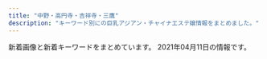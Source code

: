 ```yaml
---
title: "中野・高円寺・吉祥寺・三鷹"
description: "キーワード別にの巨乳アジアン・チャイナエステ嬢情報をまとめました。"
---
```


新着画像と新着キーワードをまとめています。
2021年04月11日の情報です。

<DmmAffiliateIns />
<KeywordTable
  shops={
    [
    {
        "name": "\u91d1\u306e\u6708",
        "url": "http://aes-heal.com/",
        "station": "\u4e0a\u77f3\u795e\u4e95\u99c5\u5317\u53e3",
        "img_links": [],
        "keywords": {}
    },
    {
        "station": "JR\u837b\u7aaa\u99c5\u5317\u53e3",
        "keywords": {},
        "name": "Pure Heart",
        "img_links": [],
        "url": "https://pureheart.tokyo/"
    },
    {
        "url": "http://zeanfio.tokyo/",
        "name": "\u611b\u306e\u6d77",
        "img_links": [
            "http://zeanfio.tokyo/picture/room2.jpg",
            "http://zeanfio.tokyo/uploads/200826/1-200R61240505J.jpg",
            "http://zeanfio.tokyo/uploads/200613/1-20061313545XI.jpg",
            "http://zeanfio.tokyo/uploads/200826/1-200R612410XQ.jpg",
            "http://zeanfio.tokyo/uploads/210401/1-21040115504V30.jpg",
            "http://zeanfio.tokyo/uploads/200826/1-200R61240062U.jpg",
            "http://zeanfio.tokyo/uploads/200826/1-200R6123J3U4.jpg",
            "http://zeanfio.tokyo/picture/room1.jpg",
            "http://zeanfio.tokyo/picture/face.jpg",
            "http://zeanfio.tokyo/picture/news.jpg",
            "http://zeanfio.tokyo/picture/face_bj1.png",
            "http://zeanfio.tokyo/picture/pick.jpg",
            "http://zeanfio.tokyo/picture/top.jpg",
            "http://zeanfio.tokyo/uploads/200615/1-200615130103941.jpg",
            "http://zeanfio.tokyo/picture/s_staff.png",
            "http://zeanfio.tokyo/picture/room4.jpg",
            "http://zeanfio.tokyo/uploads/200826/1-200R612392D44.jpg",
            "http://zeanfio.tokyo/uploads/210401/1-210401155019443.jpg",
            "http://zeanfio.tokyo/uploads/200826/1-200R612391O57.jpg",
            "http://zeanfio.tokyo/picture/room3.jpg",
            "http://zeanfio.tokyo/uploads/200525/1-2005251AZ0391.jpg",
            "http://zeanfio.tokyo/uploads/200826/1-200R6123K2943.jpg",
            "http://zeanfio.tokyo/uploads/200826/1-200R612401XN.jpg",
            "http://zeanfio.tokyo/uploads/200526/1-2005260T929410.jpg"
        ],
        "station": "JR\u5409\u7965\u5bfa\u99c5\u5317\u53e3",
        "keywords": {
            "85": 1,
            "E": 1,
            "86": 6,
            "D": 7
        }
    },
    {
        "url": "http://heal-rlx.com/",
        "name": "Angelica\u30fb\u30a2\u30f3\u30b8\u30a7\u30ea\u30ab",
        "station": "JR\u4e2d\u91ce\u99c5\u5357\u53e3",
        "img_links": [
            "http://heal-rlx.com/scdl/staff/10131.jpg",
            "http://heal-rlx.com/images/gallery/gallery01.jpg",
            "http://heal-rlx.com/images/campaign2.jpg",
            "http://heal-rlx.com/scdl/staff/10101.jpg",
            "http://heal-rlx.com/scdl/staff/10011.jpg",
            "http://heal-rlx.com/images/rec.jpg",
            "http://heal-rlx.com/images/access/road3.jpg",
            "http://heal-rlx.com/scdl/staff/10111.jpg",
            "http://heal-rlx.com/scdl/staff/10122.jpg",
            "http://heal-rlx.com/scdl/staff/10071.jpg",
            "http://heal-rlx.com/images/gallery/gallery03.jpg",
            "http://heal-rlx.com/images/access/road4.jpg",
            "http://heal-rlx.com/scdl/staff/10041.jpg",
            "http://heal-rlx.com/scdl/staff/10051.jpg",
            "http://heal-rlx.com/images/access/roaddm.png",
            "http://heal-rlx.com/images/access/road1.jpg",
            "http://heal-rlx.com/images/gallery/gallery02.jpg",
            "http://heal-rlx.com/scdl/staff/10132.jpg",
            "http://heal-rlx.com/scdl/staff/10102.jpg",
            "http://heal-rlx.com/scdl/staff/10141.jpg",
            "http://heal-rlx.com/images/sptel.png",
            "http://heal-rlx.com/images/campaign1.jpg",
            "http://heal-rlx.com/scdl/staff/10031.jpg",
            "http://heal-rlx.com/images/access/kanban.jpg",
            "http://heal-rlx.com/images/sptod.png",
            "http://heal-rlx.com/images/access/road2.jpg",
            "http://heal-rlx.com/scdl/staff/10121.jpg"
        ],
        "keywords": {
            "\u30bb\u30af\u30b7\u30fc": 1
        }
    },
    {
        "keywords": {
            "87": 6,
            "86": 31
        },
        "name": "\u5922\u6c17\u5206",
        "url": "http://massage-aroma.red/",
        "img_links": [
            "http://massage-aroma.red/images/b4.jpg",
            "http://massage-aroma.red/images/cg03.jpg",
            "http://massage-aroma.red/images/r4.jpg",
            "http://massage-aroma.red/images/r2.jpg",
            "http://massage-aroma.red/images/kan.jpg",
            "http://massage-aroma.red/images/cg09.jpg",
            "http://massage-aroma.red/images/cg02.jpg",
            "http://massage-aroma.red/images/rosel.png",
            "http://massage-aroma.red/images/card.jpg",
            "http://massage-aroma.red/images/b5.jpg",
            "http://massage-aroma.red/images/cg05.jpg",
            "http://massage-aroma.red/images/tel.png",
            "http://massage-aroma.red/images/qrc.png",
            "http://massage-aroma.red/images/b1.jpg",
            "http://massage-aroma.red/images/cg08.jpg",
            "http://massage-aroma.red/images/roser.png",
            "http://massage-aroma.red/images/b6.jpg",
            "http://massage-aroma.red/images/b3.jpg",
            "http://massage-aroma.red/images/cg01.jpg",
            "http://massage-aroma.red/images/cg06.jpg",
            "http://massage-aroma.red/images/b2.jpg",
            "http://massage-aroma.red/images/r3.jpg",
            "http://massage-aroma.red/images/r1.jpg"
        ],
        "station": "\u4e2d\u91ce\u5742\u4e0a\u99c53\u756a\u53e3"
    },
    {
        "keywords": {
            "86": 16,
            "F": 2,
            "C": 8,
            "87": 24,
            "D": 30
        },
        "name": "\u5922\u306e\u5bb6",
        "img_links": [
            "http://www.yumenoie.aromanv.com/photo_news/upimg/4060160640b183d8d9_0.jpg",
            "http://www.yumenoie.aromanv.com/files/017-02.jpg",
            "http://www.yumenoie.aromanv.com/files/007.jpg",
            "http://www.yumenoie.aromanv.com/files/002.jpg",
            "http://www.yumenoie.aromanv.com/images/top-left01.jpg",
            "http://www.yumenoie.aromanv.com/files/013.jpg",
            "http://www.yumenoie.aromanv.com/photo_news/upimg/50542603347d614cd1_0.jpg",
            "http://www.yumenoie.aromanv.com/files/020-02.jpg",
            "http://www.yumenoie.aromanv.com/files/015-02.jpg",
            "http://www.yumenoie.aromanv.com/files/016.jpg",
            "http://www.yumenoie.aromanv.com/photo_news/upimg/402235fb7410b2aa2b_0.jpg",
            "http://www.yumenoie.aromanv.com/files/009-02.jpg",
            "http://www.yumenoie.aromanv.com/images/m-top-right03.jpg",
            "http://www.yumenoie.aromanv.com/images/m-head.jpg",
            "http://www.yumenoie.aromanv.com/images/m-right.jpg",
            "http://www.yumenoie.aromanv.com/files/021.jpg",
            "http://www.yumenoie.aromanv.com/files/022.jpg",
            "http://www.yumenoie.aromanv.com/photo_news/upimg/94881604b1c6bc3848_0.jpg",
            "http://www.yumenoie.aromanv.com/files/002-02.jpg",
            "http://www.yumenoie.aromanv.com/files/001-02.jpg",
            "http://www.yumenoie.aromanv.com/files/006-02.jpg",
            "http://www.yumenoie.aromanv.com/photo_news/upimg/2306160408316d7528_0.jpg",
            "http://www.yumenoie.aromanv.com/files/011-02.jpg",
            "http://www.yumenoie.aromanv.com/files/003-02.jpg",
            "http://www.yumenoie.aromanv.com/files/013-02.jpg",
            "http://www.yumenoie.aromanv.com/files/018.jpg",
            "http://www.yumenoie.aromanv.com/files/006.jpg",
            "http://www.yumenoie.aromanv.com/files/005-02.jpg",
            "http://www.yumenoie.aromanv.com/files/015.jpg",
            "http://www.yumenoie.aromanv.com/files/005.jpg",
            "http://www.yumenoie.aromanv.com/images/m-top-right02.jpg",
            "http://www.yumenoie.aromanv.com/images/call.png",
            "http://www.yumenoie.aromanv.com/files/012.jpg",
            "http://www.yumenoie.aromanv.com/files/010-02.jpg",
            "http://www.yumenoie.aromanv.com/files/018-02.jpg",
            "http://www.yumenoie.aromanv.com/files/014.jpg",
            "http://www.yumenoie.aromanv.com/files/019-02.jpg",
            "http://www.yumenoie.aromanv.com/photo_news/upimg/473076013a2f5de951_0.jpg",
            "http://www.yumenoie.aromanv.com/files/020.jpg",
            "http://www.yumenoie.aromanv.com/files/004-02.jpg",
            "http://www.yumenoie.aromanv.com/files/022-02.jpg",
            "http://www.yumenoie.aromanv.com/files/019.jpg",
            "http://www.yumenoie.aromanv.com/photo_news/upimg/765155fc710510dd3a_0.jpg",
            "http://www.yumenoie.aromanv.com/images/m-top-right01.jpg",
            "http://www.yumenoie.aromanv.com/files/014-02.jpg",
            "http://www.yumenoie.aromanv.com/files/001.jpg",
            "http://www.yumenoie.aromanv.com/files/016-02.jpg",
            "http://www.yumenoie.aromanv.com/files/021-02.jpg",
            "http://www.yumenoie.aromanv.com/images/m-top02.jpg",
            "http://www.yumenoie.aromanv.com/images/m-left.jpg",
            "http://www.yumenoie.aromanv.com/files/010.jpg",
            "http://www.yumenoie.aromanv.com/images/m-top-right04.jpg",
            "http://www.yumenoie.aromanv.com/images/m-yejiao.jpg",
            "http://www.yumenoie.aromanv.com/files/012-02.jpg",
            "http://www.yumenoie.aromanv.com/files/009.jpg",
            "http://www.yumenoie.aromanv.com/files/011.jpg",
            "http://www.yumenoie.aromanv.com/files/004.jpg",
            "http://www.yumenoie.aromanv.com/files/007-02.jpg",
            "http://www.yumenoie.aromanv.com/files/017.jpg",
            "http://www.yumenoie.aromanv.com/files/003.jpg"
        ],
        "station": "\u4e0a\u77f3\u795e\u4e95\u99c5\u5357\u53e3",
        "url": "http://www.yumenoie.aromanv.com/"
    },
    {
        "keywords": {},
        "station": "\u65b0\u4e2d\u91ce\u99c54\u756a\u51fa\u53e3",
        "name": "\u6574\u4f53\u697d",
        "img_links": [
            "https://nakano-mensesthe.com/room/3.jpg",
            "https://nakano-mensesthe.com/room/4.jpg",
            "https://nakano-mensesthe.com/room/1.jpg",
            "https://nakano-mensesthe.com/link/mens-esthe.png",
            "https://nakano-mensesthe.com/button/home.png",
            "https://nakano-mensesthe.com/room/esthe2.jpg",
            "https://nakano-mensesthe.com/icon/facebook.png",
            "https://nakano-mensesthe.com/menu/blog.png",
            "https://nakano-mensesthe.com/staff/yuri-s1.jpg",
            "https://nakano-mensesthe.com/room/esthe1.jpg",
            "https://nakano-mensesthe.com/staff/eri-s1.jpg",
            "https://nakano-mensesthe.com/menu/gallery.png",
            "https://nakano-mensesthe.com/2020/12/21/eri.jpg",
            "https://nakano-mensesthe.com/button/blog.png",
            "https://nakano-mensesthe.com/room/7.jpg",
            "https://nakano-mensesthe.com/icon/line.png",
            "https://nakano-mensesthe.com/images/clear.png",
            "https://nakano-mensesthe.com/staff/aki-s1.jpg",
            "https://nakano-mensesthe.com/room/esthe3.jpg",
            "https://nakano-mensesthe.com/images/main1.jpg",
            "https://nakano-mensesthe.com/2019/08/31/1.jpg",
            "https://nakano-mensesthe.com/icon/yelp.png",
            "https://nakano-mensesthe.com/staff/nana-s1.jpg",
            "https://nakano-mensesthe.com/icon/twitter.png",
            "https://nakano-mensesthe.com/images/footer-l.png",
            "https://nakano-mensesthe.com/staff/yuri-l1.jpg",
            "https://nakano-mensesthe.com/button/staff.png",
            "https://nakano-mensesthe.com/images/header3.png",
            "https://nakano-mensesthe.com/images/footer-r.png",
            "https://nakano-mensesthe.com/room/8.jpg",
            "https://nakano-mensesthe.com/staff/aki-l1.jpg",
            "https://nakano-mensesthe.com/images/main-sp.jpg",
            "https://nakano-mensesthe.com/room/2.jpg",
            "https://nakano-mensesthe.com/menu/info.png",
            "https://nakano-mensesthe.com/staff/eri-l1.jpg",
            "https://nakano-mensesthe.com/staff/nana-l1.jpg",
            "https://nakano-mensesthe.com/menu/friend.png",
            "https://nakano-mensesthe.com/2019/10/05/tenpo.jpg",
            "https://nakano-mensesthe.com/menu/home.png"
        ],
        "url": "https://nakano-mensesthe.com/"
    },
    {
        "url": "http://shunsui.msa.jp/",
        "station": "JR\u837b\u7aaa\u99c5\u5357\u53e3",
        "keywords": {},
        "img_links": [
            "http://shunsui.msa.jp/images/massage/massage_04a.jpg",
            "http://shunsui.msa.jp/images/home/index_tel.jpg",
            "http://shunsui.msa.jp/images/staff_image/staff_05b.jpg",
            "http://shunsui.msa.jp/images/top/top_01.jpg",
            "http://shunsui.msa.jp/images/staff_image/staff_06a.jpg",
            "http://shunsui.msa.jp/images/massage/massage_02a.jpg",
            "http://shunsui.msa.jp/images/index_page_top.png",
            "http://shunsui.msa.jp/images/home/top.jpg",
            "http://shunsui.msa.jp/images/staff_image/staff_06b.jpg",
            "http://shunsui.msa.jp/images/staff_image/staff_03a.jpg",
            "http://shunsui.msa.jp/images/massage/massage_03a.jpg",
            "http://shunsui.msa.jp/images/massage/massage_01b.jpg",
            "http://shunsui.msa.jp/images/massage/massage_03b.jpg",
            "http://shunsui.msa.jp/images/top/top_06.jpg",
            "http://shunsui.msa.jp/images/top/top_02.jpg",
            "http://shunsui.msa.jp/images/staff_one/staff_ba.png",
            "http://shunsui.msa.jp/images/massage/massage_la.jpg",
            "http://shunsui.msa.jp/images/staff_image/staff_04a.jpg",
            "http://shunsui.msa.jp/images/home/index_11.jpg",
            "http://shunsui.msa.jp/images/demo/slider/images/slide2.png",
            "http://shunsui.msa.jp/images/home/index_13.jpg",
            "http://shunsui.msa.jp/images/top/top_05.jpg",
            "http://shunsui.msa.jp/images/massage/massage_04b.jpg",
            "http://shunsui.msa.jp/images/staff_image/staff_04b.jpg",
            "http://shunsui.msa.jp/images/staff_image/staff_01a.jpg",
            "http://shunsui.msa.jp/images/demo/slider/images/slide3.png",
            "http://shunsui.msa.jp/images/top/top_04.jpg",
            "http://shunsui.msa.jp/images/massage/massage_02b.jpg",
            "http://shunsui.msa.jp/images/top/top_03.jpg",
            "http://shunsui.msa.jp/images/top/top_08.png",
            "http://shunsui.msa.jp/images/staff/staff_top.png",
            "http://shunsui.msa.jp/images/demo/slider/images/slide1.png",
            "http://shunsui.msa.jp/images/massage/massage_01a.jpg",
            "http://shunsui.msa.jp/images/staff_image/staff_05a.jpg"
        ],
        "name": "\u6625\u6c34 -\u30b7\u30e5\u30f3\u30b9\u30a4-"
    },
    {
        "url": "http://www.es-koi.link/",
        "station": "JR\u897f\u837b\u7aaa\u99c5\u5357\u53e3",
        "img_links": [
            "http://www.es-koi.link/img/nana1.jpg",
            "http://www.es-koi.link/img/mimi1.jpg",
            "http://www.es-koi.link/images/tel.jpg",
            "http://www.es-koi.link/img/aoi1.jpg",
            "http://www.es-koi.link/images/sys1.jpg",
            "http://www.es-koi.link/images/interior_t.jpg",
            "http://www.es-koi.link/images/news.jpg",
            "http://www.es-koi.link/img/raki1.jpg",
            "http://www.es-koi.link/img/yuyu1.jpg",
            "http://www.es-koi.link/images/int2.jpg",
            "http://www.es-koi.link/images/int1.jpg",
            "http://www.es-koi.link/images/mobile.jpg",
            "http://www.es-koi.link/images/6.jpg",
            "http://www.es-koi.link/images/8.jpg",
            "http://www.es-koi.link/images/sys2.jpg",
            "http://www.es-koi.link/images/info.jpg",
            "http://www.es-koi.link/images/5.jpg",
            "http://www.es-koi.link/images/2.jpg",
            "http://www.es-koi.link/img/sayuri1.jpg",
            "http://www.es-koi.link/images/staff_t.jpg",
            "http://www.es-koi.link/images/7.jpg",
            "http://www.es-koi.link/images/head.jpg",
            "http://www.es-koi.link/images/ais.jpg",
            "http://www.es-koi.link/images/3.jpg",
            "http://www.es-koi.link/images/line.png"
        ],
        "keywords": {},
        "name": "\u6843\u306e\u5fc3"
    },
    {
        "keywords": {},
        "url": "http://cutiehoney.estx.net/",
        "name": "Cutie Honey \uff5e\u30ad\u30e5\u30fc\u30c6\u30a3\u30fc\u30cf\u30cb\u30fc\uff5e",
        "img_links": [
            "http://cutiehoney.estx.net/images/index_05.jpg",
            "http://cutiehoney.estx.net/images/index_02.jpg",
            "http://cutiehoney.estx.net/images/new_08.jpg",
            "http://cutiehoney.estx.net/images/s1.jpg",
            "http://cutiehoney.estx.net/images/index_07.jpg",
            "http://cutiehoney.estx.net/images/s2.jpg",
            "http://cutiehoney.estx.net/images/index_04.jpg",
            "http://cutiehoney.estx.net/images/index_11.jpg",
            "http://cutiehoney.estx.net/images/staff_08.jpg",
            "http://cutiehoney.estx.net/staff/2/1.jpg",
            "http://cutiehoney.estx.net/images/staff_06.jpg",
            "http://cutiehoney.estx.net/images/index_10.jpg",
            "http://cutiehoney.estx.net/staff/3/1.jpg",
            "http://cutiehoney.estx.net/images/new_10.jpg",
            "http://cutiehoney.estx.net/staff/1/1.jpg",
            "http://cutiehoney.estx.net/images/s3.jpg"
        ],
        "station": "\u897f\u837b\u7aaa\u99c5\u5317\u53e3"
    },
    {
        "url": "https://x-aroma.com/",
        "station": "JR\u837b\u7aaa\u99c5\u5357\u53e3",
        "img_links": [],
        "name": "\u30bd\u30d7\u30e9\u30ce",
        "keywords": {}
    },
    {
        "keywords": {},
        "station": "JR\u9ad8\u5186\u5bfa\u99c5\u5357\u53e3",
        "name": "\u9b54\u732b",
        "img_links": [
            "http://ms-heal.com/images/tel.png",
            "http://ms-heal.com/images/s_cast.png",
            "http://ms-heal.com/images/n3.jpg",
            "http://ms-heal.com/images/02.jpg",
            "http://ms-heal.com/images/05.jpg",
            "http://ms-heal.com/images/052.jpg",
            "http://ms-heal.com/images/08.jpg",
            "http://ms-heal.com/images/06.jpg",
            "http://ms-heal.com/images/117.jpg",
            "http://ms-heal.com/images/11.jpg",
            "http://ms-heal.com/images/15.jpg",
            "http://ms-heal.com/images/m1.jpg",
            "http://ms-heal.com/images/girl.jpg",
            "http://ms-heal.com/images/07.jpg",
            "http://ms-heal.com/images/082.jpg",
            "http://ms-heal.com/images/12.jpg",
            "http://ms-heal.com/images/03.jpg",
            "http://ms-heal.com/images/n1.jpg",
            "http://ms-heal.com/images/01.jpg",
            "http://ms-heal.com/images/116.jpg",
            "http://ms-heal.com/images/083.jpg",
            "http://ms-heal.com/images/053.jpg",
            "http://ms-heal.com/images/04.jpg",
            "http://ms-heal.com/images/top1.jpg",
            "http://ms-heal.com/images/new1.jpg",
            "http://ms-heal.com/images/09.jpg",
            "http://ms-heal.com/images/tiao.jpg",
            "http://ms-heal.com/images/14.jpg",
            "http://ms-heal.com/images/13.jpg",
            "http://ms-heal.com/images/131.jpg"
        ],
        "url": "http://ms-heal.com/"
    },
    {
        "url": "https://firelady.iest.info/",
        "img_links": [],
        "keywords": {},
        "station": "JR\u837b\u7aaa\u99c5\u5357\u53e3",
        "name": "Candle \uff5e\u30ad\u30e3\u30f3\u30c9\u30eb\uff5e"
    },
    {
        "name": "\u6c34\u4e2d\u82b1",
        "img_links": [
            "http://www.suityuka.info/images/m03.jpg",
            "http://suityuka.info/i/gals/rumi1.jpg",
            "http://suityuka.info/images/m04.jpg",
            "http://suityuka.info/img/yuri1.jpg",
            "http://suityuka.info/i/images/yuri1.jpg",
            "http://suityuka.info/images/m03.jpg",
            "http://suityuka.info/img/mihoi1.jpg",
            "http://www.suityuka.info/i/images/yuri1.jpg",
            "http://www.suityuka.info/img/yuri1.jpg",
            "http://suityuka.info/i/gals/miki1.jpg",
            "http://suityuka.info/i/gals/yuri1.jpg",
            "http://www.suityuka.info/images/m04.jpg",
            "http://suityuka.info/img/rumi1.jpg",
            "http://suityuka.info/images/m02.jpg",
            "http://suityuka.info/i/gals/miho1.jpg",
            "http://suityuka.info/img/miki1.jpg",
            "http://suityuka.info/img/miho1.jpg",
            "http://www.suityuka.info/img/miki1.jpg",
            "http://www.suityuka.info/images/m02.jpg",
            "http://www.suityuka.info/img/miho1.jpg"
        ],
        "url": "http://suityuka.info/",
        "keywords": {
            "85": 2,
            "89": 6,
            "88": 6
        },
        "station": "\u4e2d\u91ce\u5742\u4e0a\u99c5A1\u53e3"
    },
    {
        "img_links": [
            "http://relax-free.info/rose/images/bar-sejutu.png",
            "http://relax-free.info/rose/images/s3.jpg",
            "http://relax-free.info/rose/images/bill5.jpg",
            "http://relax-free.info/rose/images/bill4.jpg",
            "http://relax-free.info/rose/images/t2.jpg",
            "http://relax-free.info/rose/images/bill3.jpg",
            "http://relax-free.info/rose/images/bar-greeting.png",
            "http://relax-free.info/rose/images/t3.jpg",
            "http://relax-free.info/rose/images/t4.jpg",
            "http://relax-free.info/rose/images/s2.jpg",
            "http://relax-free.info/rose/images/t1.jpg",
            "http://relax-free.info/rose/images/s4.jpg",
            "http://relax-free.info/rose/images/s1.jpg",
            "http://relax-free.info/rose/images/bill1.jpg",
            "http://relax-free.info/rose/images/bill2.jpg"
        ],
        "name": "\u30ed\u30fc\u30ba",
        "station": "JR\u6771\u4e2d\u91ce\u99c5\u897f\u53e3",
        "url": "http://relax-free.info/rose/",
        "keywords": {
            "C": 1
        }
    },
    {
        "name": "\u6e05\u6574\u4f53",
        "station": "\u65b0\u9ad8\u5186\u5bfa\u99c52\u756a\u51fa\u53e3",
        "img_links": [
            "https://seitai.tokyo/wp-content/themes/este/img/top-img02.png",
            "https://seitai.tokyo/wp-content/themes/este/img/top-img05.png",
            "https://seitai.tokyo/wp-content/themes/este/img/tel_header.png",
            "https://seitai.tokyo/wp-content/uploads/2020/01/sertdyfugihoa1.jpg",
            "https://seitai.tokyo/wp-content/themes/este/img/3.jpg",
            "https://seitai.tokyo/wp-content/themes/este/img/top-img03a.png",
            "https://seitai.tokyo/wp-content/themes/este/img/top-img01.png",
            "https://seitai.tokyo/wp-content/themes/este/img/6.jpg",
            "https://seitai.tokyo/wp-content/themes/este/img/tel.png",
            "https://seitai.tokyo/wp-content/themes/este/img/tel02.png",
            "https://seitai.tokyo/wp-content/themes/este/img/1.jpg",
            "https://seitai.tokyo/wp-content/themes/este/img/4.jpg",
            "https://seitai.tokyo/wp-content/themes/este/img/tel_footer.png",
            "https://seitai.tokyo/wp-content/themes/este/img/5.jpg",
            "https://seitai.tokyo/wp-content/themes/este/img/8.jpg",
            "https://seitai.tokyo/wp-content/themes/este/img/2.jpg",
            "https://seitai.tokyo/wp-content/uploads/2020/01/sacggihuojpa.jpg",
            "https://seitai.tokyo/wp-content/themes/este/img/7.jpg",
            "https://seitai.tokyo/wp-content/themes/este/img/top-img04.png"
        ],
        "keywords": {
            "E": 8
        },
        "url": "https://seitai.tokyo/"
    },
    {
        "img_links": [
            "http://www.es-selene.link/sp/staff/yuki.jpg",
            "http://www.es-selene.link/sp/images/tel.jpg",
            "http://www.es-selene.link/sp/img/yui1.jpg",
            "http://www.es-selene.link/images/sys1.png",
            "http://www.es-selene.link/sp/images/head.jpg",
            "http://www.es-selene.link/sp/images/staff_t.jpg",
            "http://www.es-selene.link/images/int2.png",
            "http://www.es-selene.link/sp/images/time.jpg",
            "http://www.es-selene.link/staff/aris.jpg",
            "http://www.es-selene.link/sp/images/sys2.jpg",
            "http://www.es-selene.link/sp/images/sys4.jpg",
            "http://www.es-selene.link/images/ac2.png",
            "http://www.es-selene.link/sp/images/sys3.jpg",
            "http://www.es-selene.link/sp/img/miki1.jpg",
            "http://www.es-selene.link/img/ena1.jpg",
            "http://www.es-selene.link/sp/images/footer.jpg",
            "http://www.es-selene.link/sp/menu/staff.jpg",
            "http://www.es-selene.link/img/yuki1.jpg",
            "http://www.es-selene.link/staff/yui.jpg",
            "http://www.es-selene.link/sp/staff/ena.jpg",
            "http://www.es-selene.link/images/head.jpg",
            "http://www.es-selene.link/images/ac1.png",
            "http://www.es-selene.link/images/sm.jpg",
            "http://www.es-selene.link/sp/images/int2.jpg",
            "http://www.es-selene.link/img/sora1.jpg",
            "http://www.es-selene.link/images/staff_t.png",
            "http://www.es-selene.link/img/miki1.jpg",
            "http://www.es-selene.link/sp/staff/yui.jpg",
            "http://www.es-selene.link/sp/images/top.jpg",
            "http://www.es-selene.link/sp/images/news_t.jpg",
            "http://www.es-selene.link/staff/ena.jpg",
            "http://www.es-selene.link/staff/sora.jpg",
            "http://www.es-selene.link/images/line.png",
            "http://www.es-selene.link/sp/images/pc.jpg",
            "http://www.es-selene.link/staff/yuki.jpg",
            "http://www.es-selene.link/sp/images/sys5.jpg",
            "http://www.es-selene.link/images/koko_200x40.png",
            "http://www.es-selene.link/images/int1.png",
            "http://www.es-selene.link/sp/staff/sora.jpg",
            "http://www.es-selene.link/sp/images/ac1.jpg",
            "http://www.es-selene.link/sp/images/ameba.jpg",
            "http://www.es-selene.link/sp/images/ac2.jpg",
            "http://www.es-selene.link/sp/images/sys1.jpg",
            "http://www.es-selene.link/sp/img/ena1.jpg",
            "http://www.es-selene.link/sp/images/rec2.jpg",
            "http://www.es-selene.link/img/aris1.jpg",
            "http://www.es-selene.link/sp/img/sora1.jpg",
            "http://www.es-selene.link/sp/images/int1.jpg",
            "http://www.es-selene.link/sp/images/rec1.jpg",
            "http://www.es-selene.link/img/yui1.jpg",
            "http://www.es-selene.link/sp/img/yuki1.jpg",
            "http://www.es-selene.link/images/sys2.png",
            "http://www.es-selene.link/sp/staff/aris.jpg",
            "http://www.es-selene.link/staff/miki.jpg",
            "http://www.es-selene.link/sp/menu/interior.jpg",
            "http://www.es-selene.link/sp/staff/miki.jpg",
            "http://www.es-selene.link/sp/menu/top.jpg",
            "http://www.es-selene.link/images/news.jpg",
            "http://www.es-selene.link/sp/images/interior_t.jpg",
            "http://www.es-selene.link/images/mobile.jpg",
            "http://www.es-selene.link/sp/images/newsb.jpg",
            "http://www.es-selene.link/sp/img/aris1.jpg",
            "http://www.es-selene.link/sp/images/sisu_t.jpg",
            "http://www.es-selene.link/images/interior_t.png"
        ],
        "url": "http://www.es-selene.link/",
        "station": "JR\u6771\u4e2d\u91ce\u99c5\u6771\u53e3",
        "keywords": {},
        "name": "Selene*\u30bb\u30ec\u30fc\u30cd"
    },
    {
        "img_links": [],
        "name": "TIAMO \u30c6\u30a3\u30a2\u30e2",
        "url": "http://tiamo.est.cm/",
        "keywords": {},
        "station": "JR\u837b\u7aaa\u99c5\u5357\u53e3"
    },
    {
        "station": "JR\u837b\u7aaa\u99c5\u5357\u53e3",
        "img_links": [
            "http://lacure.oks.bz/images/pick.jpg",
            "http://lacure.oks.bz/photos/sites/19/2021/01/2021011112261964.jpg",
            "http://lacure.oks.bz/photos/sites/19/2021/01/2021011112261455.jpg",
            "http://lacure.oks.bz/photos/sites/19/2021/01/2021011112261995.jpg",
            "http://lacure.oks.bz/photos/sites/19/2021/01/2021010611082189.jpg",
            "http://lacure.oks.bz/images/mobile.jpg",
            "http://lacure.oks.bz/photos/sites/19/2021/01/2021011112261593.jpg",
            "http://lacure.oks.bz/images/s_staff.png",
            "http://lacure.oks.bz/images/room4.jpg",
            "http://lacure.oks.bz/photos/sites/19/2020/06/2020062110315080.jpg",
            "http://lacure.oks.bz/images/room2.jpg",
            "http://lacure.oks.bz/photos/sites/19/2017/06/staff1-e1523757806454.jpg",
            "http://lacure.oks.bz/photos/sites/19/2021/01/2021011112261794.jpg",
            "http://lacure.oks.bz/images/face_bj1.png",
            "http://lacure.oks.bz/images/room1.jpg",
            "http://lacure.oks.bz/photos/sites/19/2021/01/202101111226158.jpg",
            "http://lacure.oks.bz/images/face.jpg",
            "http://lacure.oks.bz/photos/sites/19/2021/01/2021011112261438.jpg",
            "http://lacure.oks.bz/photos/sites/19/2021/01/2021011112261830.jpg",
            "http://lacure.oks.bz/photos/sites/19/2021/01/2021011112261781.jpg",
            "http://lacure.oks.bz/photos/sites/19/2021/01/202101111226185.jpg",
            "http://lacure.oks.bz/images/room3.jpg",
            "http://lacure.oks.bz/images/m4.jpg",
            "http://lacure.oks.bz/photos/sites/19/2021/01/2021011112261516.jpg",
            "http://lacure.oks.bz/photos/sites/19/2021/01/2021011112261714.jpg",
            "http://lacure.oks.bz/photos/sites/19/2021/01/2021011112443789.jpg",
            "http://lacure.oks.bz/photos/sites/19/2021/01/2021011112261833.jpg",
            "http://lacure.oks.bz/images/m3.jpg",
            "http://lacure.oks.bz/images/1.jpg",
            "http://lacure.oks.bz/images/m2.jpg",
            "http://lacure.oks.bz/images/m1.jpg",
            "http://lacure.oks.bz/images/top.jpg",
            "http://lacure.oks.bz/images/news.jpg",
            "http://lacure.oks.bz/photos/sites/19/2021/01/2021011112394134.jpg",
            "http://lacure.oks.bz/photos/sites/19/2021/01/2021011112393578.jpg"
        ],
        "name": "\u30e9\u30ad\u30e5\u30a2",
        "keywords": {
            "C": 2,
            "87": 1,
            "D": 2,
            "85": 1,
            "86": 2,
            "\u30bb\u30af\u30b7\u30fc": 3
        },
        "url": "http://lacure.oks.bz/"
    },
    {
        "name": "Flower",
        "img_links": [
            "http://flower.este.work/2/uploadimg/1594008592.jpg",
            "http://flower.este.work/road01.jpg",
            "http://flower.este.work/2/uploadimg/1582956017.jpg",
            "http://flower.este.work/2/uploadimg/1582955908.jpg",
            "http://flower.este.work/2/uploadimg/1588680350.jpg",
            "http://flower.este.work/2/uploadimg/1605327663.jpg",
            "http://flower.este.work/road03.jpg",
            "http://flower.este.work/road02.jpg",
            "http://flower.este.work/clock-5cc2bd5bcb7451b383ea47c700e43ebef3d82c1ed848c3d687cdd456fbe5589c.png",
            "http://flower.este.work/road04.jpg",
            "http://flower.este.work/2/uploadimg/1605325559.jpg",
            "http://flower.este.work/2/uploadimg/1605325806.jpg",
            "http://flower.este.work/2/uploadimg/1605325605.jpg",
            "http://flower.este.work/tel-c3a2f172a4364233cf4953ba8413cf3ce106683e214ac163f0bcec0a8d4147e4.png",
            "http://flower.este.work/2/uploadimg/1582956078.jpg"
        ],
        "url": "http://flower.este.work/",
        "keywords": {
            "D": 22,
            "83": 10,
            "90": 22,
            "84": 22,
            "E": 44,
            "88": 22,
            "C": 10
        },
        "station": "JR\u5409\u7965\u5bfa\u99c5\u5317\u53e3"
    },
    {
        "url": "http://jewelry-hak.xyz/",
        "img_links": [
            "http://jewelry-hak.xyz/_src/53696934/wechatimg166.jpg",
            "http://jewelry-hak.xyz/_src/50627215/wechatimg914.jpg",
            "http://jewelry-hak.xyz/_src/53696926/wechatimg166.jpg",
            "http://jewelry-hak.xyz/_src/38511776/4.jpg",
            "http://jewelry-hak.xyz/_src/38513882/cam.jpg",
            "http://jewelry-hak.xyz/_src/38511788/cam3.jpg",
            "http://jewelry-hak.xyz/_src/50627203/wechatimg585.jpg",
            "http://jewelry-hak.xyz/_src/49611181/wechatimg48_20210118145652340.jpg",
            "http://jewelry-hak.xyz/_src/53696927/wechatimg169_20210226172333400.jpg",
            "http://jewelry-hak.xyz/_src/38511717/wechatimg568.jpg",
            "http://jewelry-hak.xyz/_src/49618165/slider1.jpg",
            "http://jewelry-hak.xyz/_src/38511752/wechatimg47_20210118145652388.jpg",
            "http://jewelry-hak.xyz/_src/49611183/wechatimg48_20210118145652340.jpg",
            "http://jewelry-hak.xyz/_src/50627206/wechatimg691.jpg",
            "http://jewelry-hak.xyz/_src/50627315/wechatimg584_20201202144744254.jpg",
            "http://jewelry-hak.xyz/_src/50627327/wechatimg590.jpg",
            "http://jewelry-hak.xyz/_src/38511793/navinavi_02.png",
            "http://jewelry-hak.xyz/_src/50627202/wechatimg585.jpg",
            "http://jewelry-hak.xyz/_src/38511749/wechatimg561.jpg",
            "http://jewelry-hak.xyz/_src/38511751/wechatimg561.jpg",
            "http://jewelry-hak.xyz/_src/50627318/wechatimg585.jpg",
            "http://jewelry-hak.xyz/_src/38511787/cam3.jpg",
            "http://jewelry-hak.xyz/_src/50627319/wechatimg585.jpg",
            "http://jewelry-hak.xyz/_src/38511750/wechatimg561.jpg",
            "http://jewelry-hak.xyz/_src/38511719/wechatimg570.jpg",
            "http://jewelry-hak.xyz/_src/53696931/wechatimg169_20210226172333400.jpg",
            "http://jewelry-hak.xyz/_src/50627227/wechatimg586.jpg",
            "http://jewelry-hak.xyz/_src/50627324/wechatimg691.jpg",
            "http://jewelry-hak.xyz/_src/50627323/wechatimg691.jpg",
            "http://jewelry-hak.xyz/_src/53696936/wechatimg166.jpg",
            "http://jewelry-hak.xyz/_src/53696933/wechatimg169_20210226172333400.jpg",
            "http://jewelry-hak.xyz/_src/38511775/3.jpg",
            "http://jewelry-hak.xyz/_src/38625720/wechatimg541.jpg",
            "http://jewelry-hak.xyz/_src/49611182/wechatimg48_20210118145652340.jpg",
            "http://jewelry-hak.xyz/_src/38511791/navinavi_01.png",
            "http://jewelry-hak.xyz/_src/38511746/wechatimg30.jpg",
            "http://jewelry-hak.xyz/_src/50627226/wechatimg586.jpg",
            "http://jewelry-hak.xyz/_src/53696935/wechatimg166.jpg",
            "http://jewelry-hak.xyz/_src/50627328/wechatimg590.jpg",
            "http://jewelry-hak.xyz/_src/50627326/wechatimg590.jpg",
            "http://jewelry-hak.xyz/_src/38511785/cam2.jpg",
            "http://jewelry-hak.xyz/_src/50627205/wechatimg691.jpg",
            "http://jewelry-hak.xyz/_src/49618155/slider2.jpg",
            "http://jewelry-hak.xyz/_src/50627317/wechatimg584_20201202144744254.jpg",
            "http://jewelry-hak.xyz/_src/50627213/wechatimg914.jpg",
            "http://jewelry-hak.xyz/_src/50627214/wechatimg914.jpg",
            "http://jewelry-hak.xyz/_src/38513880/cam.jpg",
            "http://jewelry-hak.xyz/_src/38511774/2.jpg",
            "http://jewelry-hak.xyz/_src/38511760/wechatimg30.jpg",
            "http://jewelry-hak.xyz/_src/53696950/line.png",
            "http://jewelry-hak.xyz/_src/50627316/wechatimg584_20201202144744254.jpg",
            "http://jewelry-hak.xyz/_src/38511721/wechatimg571.jpg",
            "http://jewelry-hak.xyz/_src/38511790/cam4.jpg",
            "http://jewelry-hak.xyz/_src/53696932/wechatimg169_20210226172333400.jpg",
            "http://jewelry-hak.xyz/_src/38511777/line.png",
            "http://jewelry-hak.xyz/_src/38511753/wechatimg47_20210118145652388.jpg",
            "http://jewelry-hak.xyz/_src/38511754/wechatimg47_20210118145652388.jpg",
            "http://jewelry-hak.xyz/_src/38511723/wechatimg569_20201101131633190.jpg",
            "http://jewelry-hak.xyz/_src/50627320/wechatimg585.jpg",
            "http://jewelry-hak.xyz/_src/38511779/line.png",
            "http://jewelry-hak.xyz/_src/50627225/wechatimg586.jpg",
            "http://jewelry-hak.xyz/_src/39952823/line.png",
            "http://jewelry-hak.xyz/_src/38511781/img20200108162027140241.png",
            "http://jewelry-hak.xyz/_src/50627325/wechatimg691.jpg",
            "http://jewelry-hak.xyz/_src/38511786/cam2.jpg",
            "http://jewelry-hak.xyz/_src/38511789/cam4.jpg",
            "http://jewelry-hak.xyz/_src/49642825/mmexport1604298600845.jpg"
        ],
        "keywords": {},
        "name": "\u30a2\u30ef\u30a2\u30ef\u30d5\u30a7\u30a2\u30ea\u30fc",
        "station": "JR\u9ad8\u5186\u5bfa\u99c5\u5317\u53e3"
    },
    {
        "station": "JR\u4e2d\u91ce\u99c5\u5317\u53e3",
        "name": "\u3075\u308c\u3042\u3044",
        "keywords": {
            "C": 9,
            "85": 6,
            "86": 2,
            "E": 2,
            "D": 6,
            "84": 2
        },
        "img_links": [
            "http://fureai-massage.info/i/img/r3.jpg",
            "http://fureai-massage.info/i/img/r4.jpg",
            "http://fureai-massage.info/img/st6.jpg",
            "http://fureai-massage.info/img/botton.jpg",
            "http://fureai-massage.info/img/mo.png",
            "http://fureai-massage.info/img/acc3.jpg",
            "http://fureai-massage.info/i/img/st7.jpg",
            "http://fureai-massage.info/i/img/acc4.jpg",
            "http://fureai-massage.info/i/img/acc1.jpg",
            "http://fureai-massage.info/img/st4.jpg",
            "http://fureai-massage.info/img/st7.jpg",
            "http://fureai-massage.info/img/st2.jpg",
            "http://fureai-massage.info/i/img/st6.jpg",
            "http://fureai-massage.info/i/img/r1.jpg",
            "http://fureai-massage.info/i/img/r2.jpg",
            "http://fureai-massage.info/i/img/acc2.jpg",
            "http://fureai-massage.info/img/acc2.jpg",
            "http://fureai-massage.info/img/fla.jpg",
            "http://fureai-massage.info/i/img/st28.jpg",
            "http://fureai-massage.info/i/img/st4.jpg",
            "http://fureai-massage.info/i/img/st2.jpg",
            "http://fureai-massage.info/img/acc4.jpg",
            "http://fureai-massage.info/i/img/acc3.jpg",
            "http://fureai-massage.info/img/acc1.jpg",
            "http://fureai-massage.info/img/st28.jpg"
        ],
        "url": "http://fureai-massage.info/"
    },
    {
        "name": "\u3082\u307f\u30fc\u3086",
        "img_links": [
            "http://f-rlx.xyz/images/index_12.jpg",
            "http://f-rlx.xyz/girl/02.jpg",
            "http://f-rlx.xyz/images/info.jpg",
            "http://f-rlx.xyz/images/index_07.jpg",
            "http://f-rlx.xyz/images/index_06.jpg",
            "http://f-rlx.xyz/images/01.jpg",
            "http://f-rlx.xyz/images/index_17.jpg",
            "http://f-rlx.xyz/girl/04.jpg",
            "http://f-rlx.xyz/images/index_27.jpg",
            "http://f-rlx.xyz/images/upload/thumb/740e5dec2ca54806.jpg",
            "http://f-rlx.xyz/images/upload/thumb/b40c9bdbc5a67fd9.jpg",
            "http://f-rlx.xyz/s/image/nav_hotel.png",
            "http://f-rlx.xyz/images/upload/thumb/b5b618087f90a9f8.jpg",
            "http://f-rlx.xyz/s/uploads/02.jpg",
            "http://f-rlx.xyz/s/images/t1.jpg",
            "http://f-rlx.xyz/images/index_24.jpg",
            "http://f-rlx.xyz/s/image/nav_topics.png",
            "http://f-rlx.xyz/images/upload/thumb/f4775f16c6fc9aa2.jpg",
            "http://f-rlx.xyz/s/image/nav_top.png",
            "http://f-rlx.xyz/s/images/okubokomachi.jpg",
            "http://f-rlx.xyz/s/images/iphone.png",
            "http://f-rlx.xyz/s/images/service_01.png",
            "http://f-rlx.xyz/images/index_23.jpg",
            "http://f-rlx.xyz/images/index_15.jpg",
            "http://f-rlx.xyz/images/index_21.jpg",
            "http://f-rlx.xyz/images/upload/thumb/12c7dee67ce9a3ec.jpg",
            "http://f-rlx.xyz/images/upload/thumb/90170edff42fc458.jpg",
            "http://f-rlx.xyz/s/images/t4.jpg",
            "http://f-rlx.xyz/images/index_10.jpg",
            "http://f-rlx.xyz/images/staff_11.jpg",
            "http://f-rlx.xyz/images/upload/thumb/939a60785cc7a167.jpg",
            "http://f-rlx.xyz/girl/06.jpg",
            "http://f-rlx.xyz/s/images/slider/1.jpg",
            "http://f-rlx.xyz/s/images/slider/next.png",
            "http://f-rlx.xyz/images/upload/thumb/87360a30af268254.jpg",
            "http://f-rlx.xyz/s/image/nav_cast.png",
            "http://f-rlx.xyz/s/image/nav_sys.png",
            "http://f-rlx.xyz/s/uploads/06.jpg",
            "http://f-rlx.xyz/images/index_13.jpg",
            "http://f-rlx.xyz/images/index_28.jpg",
            "http://f-rlx.xyz/images/upload/thumb/ce903c0949e659f6.jpg",
            "http://f-rlx.xyz/s/uploads/08.jpg",
            "http://f-rlx.xyz/s/images/service_03.png",
            "http://f-rlx.xyz/s/images/slider/prev.png",
            "http://f-rlx.xyz/images/upload/thumb/02f5c6f80e764efa.jpg",
            "http://f-rlx.xyz/s/images/pc.png",
            "http://f-rlx.xyz/images/index_04.jpg",
            "http://f-rlx.xyz/s/images/t3.jpg",
            "http://f-rlx.xyz/images/index_02.jpg",
            "http://f-rlx.xyz/images/upload/thumb/ca7495be19fbf15b.jpg",
            "http://f-rlx.xyz/images/index_05.jpg",
            "http://f-rlx.xyz/images/index_09.jpg",
            "http://f-rlx.xyz/images/index_19.jpg",
            "http://f-rlx.xyz/images/index_29.jpg",
            "http://f-rlx.xyz/s/images/tel.png",
            "http://f-rlx.xyz/s/images/top_2.jpg",
            "http://f-rlx.xyz/s/images/slider/3.jpg",
            "http://f-rlx.xyz/images/index_03.jpg",
            "http://f-rlx.xyz/s/images/t2.jpg",
            "http://f-rlx.xyz/images/upload/thumb/612c61f669752eb1.jpg",
            "http://f-rlx.xyz/images/03.jpg",
            "http://f-rlx.xyz/images/upload/thumb/2efa8499992b3a9c.jpg",
            "http://f-rlx.xyz/images/index_01.jpg",
            "http://f-rlx.xyz/s/image/nav_manga.png",
            "http://f-rlx.xyz/images/index_20.jpg",
            "http://f-rlx.xyz/images/info_11.jpg",
            "http://f-rlx.xyz/girl/03.jpg",
            "http://f-rlx.xyz/images/index_08.jpg",
            "http://f-rlx.xyz/images/02.jpg",
            "http://f-rlx.xyz/images/index_16.jpg",
            "http://f-rlx.xyz/images/rec_11.jpg",
            "http://f-rlx.xyz/images/upload/thumb/0365bf78f9f1e225.jpg",
            "http://f-rlx.xyz/s/images/kanban.jpg",
            "http://f-rlx.xyz/images/rec.jpg",
            "http://f-rlx.xyz/images/index_26.jpg"
        ],
        "keywords": {
            "86": 5,
            "D": 5,
            "87": 5,
            "C": 5
        },
        "url": "http://f-rlx.xyz/",
        "station": "JR\u9ad8\u5186\u5bfa\u99c5\u5357\u53e3"
    },
    {
        "url": "http://lh.estx.net/",
        "keywords": {},
        "name": "Love Honey \uff5e\u30e9\u30d6\u30fb\u30cf\u30cb\u30fc\uff5e",
        "station": "JR\u897f\u837b\u7aaa\u99c5\u5317\u53e3",
        "img_links": [
            "http://lh.estx.net/images/index_15.png",
            "http://lh.estx.net/images/index_08.png",
            "http://lh.estx.net/images/staff_11.png",
            "http://lh.estx.net/images/index_02.png",
            "http://lh.estx.net/images/index_05.png",
            "http://lh.estx.net/images/index_13.png",
            "http://lh.estx.net/images/index2_10.png",
            "http://lh.estx.net/images/index_10.png",
            "http://lh.estx.net/staff/4.jpg",
            "http://lh.estx.net/images/index_16.png",
            "http://lh.estx.net/images/index_07.png",
            "http://lh.estx.net/images/index_19.png",
            "http://lh.estx.net/staff/1.jpg",
            "http://lh.estx.net/images/index_17.png",
            "http://lh.estx.net/images/index_06.png",
            "http://lh.estx.net/staff/3.jpg",
            "http://lh.estx.net/images/index_09.png",
            "http://lh.estx.net/images/index_11.png",
            "http://lh.estx.net/images/index_04.png",
            "http://lh.estx.net/staff/2.jpg"
        ]
    },
    {
        "keywords": {
            "88": 4,
            "86": 15,
            "C": 13,
            "D": 15,
            "84": 1,
            "E": 4
        },
        "name": "\u30ec\u30a4\u30f3\u30dc\u30fc",
        "img_links": [
            "http://rainbow.esnavi.work/sp_nav01.png",
            "http://rainbow.esnavi.work/sp_nav03.png",
            "http://rainbow.esnavi.work/2020022105445070.jpg",
            "http://rainbow.esnavi.work/tit_staff03.png",
            "http://rainbow.esnavi.work/kanban.jpg",
            "http://rainbow.esnavi.work/2020033010050818.jpg",
            "http://rainbow.esnavi.work/mimi.jpg",
            "http://rainbow.esnavi.work/2020033010050746.jpg",
            "http://rainbow.esnavi.work/sp_nav02.png",
            "http://rainbow.esnavi.work/2020022105435581.jpg",
            "http://rainbow.esnavi.work/sp_top.jpg"
        ],
        "url": "http://rainbow.esnavi.work/",
        "station": "JR\u837b\u7aaa\u99c5\u897f\u53e3"
    },
    {
        "name": "Lotus\u30fb\u30ed\u30fc\u30bf\u30b9",
        "url": "https://aroma-pure.tyo.cm/",
        "img_links": [],
        "keywords": {},
        "station": "\u65b0\u9ad8\u5186\u5bfa\u99c51\u756a\u51fa\u53e3"
    },
    {
        "img_links": [
            "http://xiretyuat.xyz/static/picture/top.jpg",
            "http://xiretyuat.xyz/uploads/210319/1-21031916032G39.jpg",
            "http://xiretyuat.xyz/static/picture/img_tel.png",
            "http://xiretyuat.xyz/images/1-1Z41911200GA.png",
            "http://xiretyuat.xyz/static/picture/tit_therapist.png",
            "http://xiretyuat.xyz/static/picture/room3.jpg",
            "http://xiretyuat.xyz/uploads/210408/1-21040Q33G0920.jpg",
            "http://xiretyuat.xyz/static/picture/sp_tit_new.png",
            "http://xiretyuat.xyz/uploads/210408/1-21040Q33AR20.jpg",
            "http://xiretyuat.xyz/static/picture/tit_staff02.png",
            "http://xiretyuat.xyz/static/picture/sp_tit_therapist.png",
            "http://xiretyuat.xyz/static/picture/room1.jpg",
            "http://xiretyuat.xyz/uploads/210408/1-21040Q33H0N7.jpg",
            "http://xiretyuat.xyz/uploads/210319/1-21031916033XB.jpg",
            "http://xiretyuat.xyz/static/picture/sp_tit_staff01.png",
            "http://xiretyuat.xyz/static/picture/maining.jpg",
            "http://xiretyuat.xyz/uploads/210127/1-21012G0344A00.jpg",
            "http://xiretyuat.xyz/static/picture/tit_new.png",
            "http://xiretyuat.xyz/uploads/201215/1-2012151405433S.jpg",
            "http://xiretyuat.xyz/uploads/201215/1-201215140451403.jpg",
            "http://xiretyuat.xyz/static/picture/room2.jpg",
            "http://xiretyuat.xyz/uploads/210319/1-2103191603104W.jpg",
            "http://xiretyuat.xyz/uploads/210127/1-21012G0345B96.jpg",
            "http://xiretyuat.xyz/uploads/210327/1-21032G53UQ59.jpg",
            "http://xiretyuat.xyz/static/picture/sp_tit_staff02.png",
            "http://xiretyuat.xyz/uploads/201215/1-2012151405215G.jpg",
            "http://xiretyuat.xyz/static/picture/tit_staff01.png",
            "http://xiretyuat.xyz/static/picture/room4.jpg",
            "http://xiretyuat.xyz/uploads/210127/1-21012G03430533.jpg"
        ],
        "url": "http://xiretyuat.xyz/",
        "name": "\u4e00\u76ee\u60da\u308c",
        "keywords": {
            "85": 4,
            "\u4e73": 1,
            "87": 3,
            "E": 4,
            "88": 4,
            "C": 11,
            "D": 12,
            "86": 16
        },
        "station": "\u6b66\u8535\u95a2\u99c5\u5357\u53e3"
    },
    {
        "keywords": {
            "C": 4,
            "D": 17
        },
        "station": "JR\u4e2d\u91ce\u99c5\u5317\u53e3",
        "name": "\u30e6\u30a6\u30a2\u30f3\u30c9\u30df\u30fc",
        "url": "https://yu-rinpa.tokyo/",
        "img_links": [
            "https://yu-rinpa.tokyo/wp-content/themes/este/img/top-img04.png",
            "https://yu-rinpa.tokyo/wp-content/themes/este/img/2.jpg",
            "https://yu-rinpa.tokyo/wp-content/uploads/2019/06/3shiaosja.jpg",
            "https://yu-rinpa.tokyo/wp-content/themes/este/img/3.jpg",
            "https://yu-rinpa.tokyo/wp-content/themes/este/img/tel.png",
            "https://yu-rinpa.tokyo/wp-content/uploads/2019/06/1sahioaja.jpg",
            "https://yu-rinpa.tokyo/wp-content/themes/este/img/4.jpg",
            "https://yu-rinpa.tokyo/wp-content/themes/este/img/top-img01.png",
            "https://yu-rinpa.tokyo/wp-content/themes/este/img/tel01.png",
            "https://yu-rinpa.tokyo/wp-content/uploads/2018/12/4388fd7381a30d84934c3516c70a269a.jpg",
            "https://yu-rinpa.tokyo/wp-content/themes/este/img/top-img03.png",
            "https://yu-rinpa.tokyo/wp-content/themes/este/img/top-img02.png",
            "https://yu-rinpa.tokyo/wp-content/uploads/2019/06/1sahuishjasa.jpg",
            "https://yu-rinpa.tokyo/wp-content/themes/este/img/1.jpg",
            "https://yu-rinpa.tokyo/wp-content/uploads/2018/12/warestd78.jpg",
            "https://yu-rinpa.tokyo/wp-content/uploads/2019/06/1saihoaujaa.jpg"
        ]
    },
    {
        "url": "http://oil-msg.com/satsuki/",
        "img_links": [
            "http://oil-msg.com/satsuki/images/p-4.jpg",
            "http://oil-msg.com/satsuki/images/p-5.jpg",
            "http://oil-msg.com/satsuki/images/price_awaawa-1.png",
            "http://oil-msg.com/satsuki/images/osirase.jpg",
            "http://oil-msg.com/satsuki/images/campaign.jpg",
            "http://oil-msg.com/satsuki/images/back.png",
            "http://oil-msg.com/satsuki/images/p-6.jpg",
            "http://oil-msg.com/satsuki/images/p-3.jpg",
            "http://oil-msg.com/satsuki/images/mainImages.jpg",
            "http://oil-msg.com/satsuki/images/p-1.jpg",
            "http://oil-msg.com/satsuki/images/t-3.png",
            "http://oil-msg.com/satsuki/images/price_awaawa.png",
            "http://oil-msg.com/satsuki/images/bnr_restart.jpg",
            "http://oil-msg.com/satsuki/images/price_awaawa-2.png",
            "http://oil-msg.com/satsuki/images/copy.jpg",
            "http://oil-msg.com/satsuki/images/price_awaawa-3.png",
            "http://oil-msg.com/satsuki/images/osirase-1.jpg",
            "http://oil-msg.com/satsuki/images/price_oillymph.png",
            "http://oil-msg.com/satsuki/images/price_other.png",
            "http://oil-msg.com/satsuki/images/special_campaign.jpg",
            "http://oil-msg.com/satsuki/images/symbol_red.png",
            "http://oil-msg.com/satsuki/images/p-2.jpg"
        ],
        "name": "\u5f69\u6708",
        "keywords": {},
        "station": "JR\u897f\u837b\u7aaa\u99c5\u5317\u53e3"
    },
    {
        "station": "JR\u837b\u7aaa\u99c5\u5357\u53e3",
        "url": "http://www.smamu.net/felax/",
        "img_links": [
            "http://www.smamu.net/felax/pc_schedule/photo/m_noimage.jpg",
            "http://www.smamu.net/felax/pc_schedule/photo/1615357216-2.jpg",
            "http://www.smamu.net/felax/news/photo/news1615357216.jpg",
            "http://www.smamu.net/felax/pc_schedule/photo/1566885846-1.jpg",
            "http://www.smamu.net/felax/pc_schedule/photo/1576040135-1.jpg",
            "http://www.smamu.net/felax/pc_schedule/photo/1568375660-1.jpg",
            "http://www.smamu.net/felax/pc_schedule/photo/1590574344-1.jpg",
            "http://www.smamu.net/felax/pc_schedule/photo/1598447425-2.jpg",
            "http://www.smamu.net/felax/pc_schedule/photo/1570586365-1.jpg",
            "http://www.smamu.net/felax/pc_schedule/photo/1595914855-1.jpg",
            "http://www.smamu.net/felax/pc_schedule/photo/1595914855-2.jpg",
            "http://www.smamu.net/felax/pc_schedule/photo/1603447790-1.jpg",
            "http://www.smamu.net/felax/pc_schedule/photo/1565404613-1.jpg",
            "http://www.smamu.net/felax/view_obj/bn_top_mobile.png",
            "http://www.smamu.net/felax/pc_schedule/photo/1511335107-1.jpg",
            "http://www.smamu.net/felax/pc_schedule/photo/1615357216-1.jpg",
            "http://www.smamu.net/felax/view_event/photo/news1590361658.jpg",
            "http://www.smamu.net/felax/pc_schedule/photo/1517453567-1.jpg",
            "http://www.smamu.net/felax/pc_schedule/photo/1574742324-1.jpg",
            "http://www.smamu.net/felax/pc_schedule/photo/1592795981-2.jpg",
            "http://www.smamu.net/felax/pc_schedule/photo/1576040135-2.jpg",
            "http://www.smamu.net/felax/view_event/photo/news1555811745.jpg",
            "http://www.smamu.net/felax/view_event/photo/news1569287483.jpg",
            "http://www.smamu.net/felax/pc_schedule/photo/1511422738-1.jpg",
            "http://www.smamu.net/felax/pc_schedule/photo/1590574344-2.jpg",
            "http://www.smamu.net/felax/view_event/photo/news1563170981.jpg",
            "http://www.smamu.net/felax/pc_schedule/photo/1592795981-1.jpg",
            "http://www.smamu.net/felax/pc_schedule/photo/1565404403-1.jpg",
            "http://www.smamu.net/felax/pc_schedule/photo/1603447790-2.jpg",
            "http://www.smamu.net/felax/pc_schedule/photo/1598447425-1.jpg",
            "http://www.smamu.net/felax/pc_schedule/photo/1565404403-2.jpg"
        ],
        "name": "FELAX\uff5e\u30d5\u30a3\u30e9\u30c3\u30af\u30b9\uff5e",
        "keywords": {}
    },
    {
        "keywords": {},
        "img_links": [
            "http://esthe-taiwanspa.com/img/emi001.jpg",
            "http://esthe-taiwanspa.com/img/mask04.jpg",
            "http://esthe-taiwanspa.com/img/mask05.jpg",
            "http://esthe-taiwanspa.com/img/honoka02.jpg",
            "http://esthe-taiwanspa.com/img/anna.png",
            "http://esthe-taiwanspa.com/img/mizuho03.jpg",
            "http://esthe-taiwanspa.com/img/corona-4.jpg",
            "http://esthe-taiwanspa.com/img/photo_01.jpg",
            "http://esthe-taiwanspa.com/img/erika01.jpg",
            "http://esthe-taiwanspa.com/img/sara2.jpg",
            "http://esthe-taiwanspa.com/img/hitomi3.jpg",
            "http://esthe-taiwanspa.com/img/mami.jpg",
            "http://esthe-taiwanspa.com/img/sara002.jpg",
            "http://esthe-taiwanspa.com/img/aya001.jpg",
            "http://esthe-taiwanspa.com/img/ami.jpg",
            "http://esthe-taiwanspa.com/img/corona-2.jpg",
            "http://esthe-taiwanspa.com/img/yuki.jpg",
            "http://esthe-taiwanspa.com/img/kasumi.jpg",
            "http://esthe-taiwanspa.com/img/mask02.jpg",
            "http://esthe-taiwanspa.com/img/head_img.png",
            "http://esthe-taiwanspa.com/img/mask01.jpg",
            "http://esthe-taiwanspa.com/img/hina.jpg",
            "http://esthe-taiwanspa.com/img/topbg02.jpg",
            "http://esthe-taiwanspa.com/img/nana2.jpg",
            "http://esthe-taiwanspa.com/img/pagetop.png",
            "http://esthe-taiwanspa.com/img/corona-3.jpg",
            "http://esthe-taiwanspa.com/img/tel_img.png",
            "http://esthe-taiwanspa.com/img/corona-5.jpg",
            "http://esthe-taiwanspa.com/img/rei02.jpg",
            "http://esthe-taiwanspa.com/img/mask03.jpg",
            "http://esthe-taiwanspa.com/img/megu01.jpg"
        ],
        "name": "\u53f0\u6e7eSpa",
        "station": "JR\u837b\u7aaa\u99c5\u897f\u53e3",
        "url": "http://esthe-taiwanspa.com/"
    },
    {
        "keywords": {
            "C": 7
        },
        "name": "\u3086\u3046\u3086\u3046",
        "station": "\u4e0a\u4e95\u8349\u99c5\u5357\u53e3",
        "img_links": [
            "http://yuyu.est-u.com/images/index_02.jpg",
            "http://yuyu.est-u.com/images/s1.jpg",
            "http://yuyu.est-u.com/images/index_01.jpg",
            "http://yuyu.est-u.com/images/staff_11a.jpg",
            "http://yuyu.est-u.com/staff/moe/1.jpg"
        ],
        "url": "http://yuyu.est-u.com/"
    },
    {
        "url": "https://xyz-relax.com/",
        "station": "\u65b9\u5357\u753a\u99c52\u756a\u51fa\u53e3",
        "keywords": {},
        "name": "\u9999\u604b",
        "img_links": []
    },
    {
        "url": "http://sei-ren.work/",
        "name": "\u6e05\u604b \uff5e\u305b\u3044\u308c\u3093\uff5e",
        "keywords": {},
        "station": "JR\u897f\u837b\u7aaa\u99c5\u5317\u53e3",
        "img_links": [
            "http://sei-ren.work/sp/staff/haru.jpg",
            "http://sei-ren.work/images/sm.jpg",
            "http://sei-ren.work/sp/images/sys2.jpg",
            "http://sei-ren.work/sp/images/rec.jpg",
            "http://sei-ren.work/sp/images/e5.jpg",
            "http://sei-ren.work/sp/images/sys4.png",
            "http://sei-ren.work/images/staff_t.jpg",
            "http://sei-ren.work/sp/menu/staff.jpg",
            "http://sei-ren.work/images/news.jpg",
            "http://sei-ren.work/sp/images/e6.jpg",
            "http://sei-ren.work/images/rec.jpg",
            "http://sei-ren.work/sp/images/tel.jpg",
            "http://sei-ren.work/sp/images/int1.jpg",
            "http://sei-ren.work/sp/staff/sizuka.jpg",
            "http://sei-ren.work/images/b2.jpg",
            "http://sei-ren.work/staff/sizuka.jpg",
            "http://sei-ren.work/img/sizuka1.png",
            "http://sei-ren.work/sp/menu/top.jpg",
            "http://sei-ren.work/sp/images/e2.jpg",
            "http://sei-ren.work/sp/images/e4.jpg",
            "http://sei-ren.work/sp/images/head.jpg",
            "http://sei-ren.work/sp/img/haru1.png",
            "http://sei-ren.work/sp/images/s3.jpg",
            "http://sei-ren.work/images/sys2.jpg",
            "http://sei-ren.work/images/b3.jpg",
            "http://sei-ren.work/images/head.jpg",
            "http://sei-ren.work/sp/images/sys3.jpg",
            "http://sei-ren.work/sp/images/interior_t.jpg",
            "http://sei-ren.work/images/tg.jpg",
            "http://sei-ren.work/staff/riri.jpg",
            "http://sei-ren.work/sp/img/sizuka1.png",
            "http://sei-ren.work/sp/img/moe1.png",
            "http://sei-ren.work/sp/images/sisu_t.jpg",
            "http://sei-ren.work/images/int2.jpg",
            "http://sei-ren.work/images/int1.jpg",
            "http://sei-ren.work/sp/images/footer.png",
            "http://sei-ren.work/sp/staff/moe.jpg",
            "http://sei-ren.work/images/sys3.jpg",
            "http://sei-ren.work/sp/images/int2.png",
            "http://sei-ren.work/images/sys1.jpg",
            "http://sei-ren.work/sp/images/e1.jpg",
            "http://sei-ren.work/sp/images/topgirl.jpg",
            "http://sei-ren.work/staff/moe.jpg",
            "http://sei-ren.work/sp/images/s4.jpg",
            "http://sei-ren.work/images/sys4.jpg",
            "http://sei-ren.work/sp/images/s2.jpg",
            "http://sei-ren.work/sp/images/staff_t.jpg",
            "http://sei-ren.work/sp/img/riri1.png",
            "http://sei-ren.work/img/haru1.png",
            "http://sei-ren.work/sp/menu/interior.jpg",
            "http://sei-ren.work/images/interior_t.jpg",
            "http://sei-ren.work/sp/staff/riri.jpg",
            "http://sei-ren.work/sp/images/ac1.jpg",
            "http://sei-ren.work/sp/images/sys1.jpg",
            "http://sei-ren.work/staff/haru.jpg",
            "http://sei-ren.work/sp/images/e3.jpg",
            "http://sei-ren.work/img/moe1.png",
            "http://sei-ren.work/images/b1.jpg",
            "http://sei-ren.work/img/riri1.png",
            "http://sei-ren.work/sp/menu/sisu.jpg",
            "http://sei-ren.work/sp/images/news.jpg",
            "http://sei-ren.work/sp/images/newsb.png",
            "http://sei-ren.work/sp/images/sisu1.png"
        ]
    },
    {
        "station": "\u4e0a\u77f3\u795e\u4e95\u99c5\u5357\u53e3",
        "keywords": {},
        "name": "\u30d0\u30ca\u30ca",
        "url": "http://arm-esthe.com/",
        "img_links": [
            "http://arm-esthe.com/images/s_link.png",
            "http://arm-esthe.com/images/staff_bj3.jpg",
            "http://arm-esthe.com/staff/sakura/01.jpg",
            "http://arm-esthe.com/staff/nana/01.jpg",
            "http://arm-esthe.com/staff/kaori/01.jpg",
            "http://arm-esthe.com/images/staff0.jpg",
            "http://arm-esthe.com/staff/rika/01.jpg",
            "http://arm-esthe.com/images/s_staff.png",
            "http://arm-esthe.com/images/news_bj3.jpg",
            "http://arm-esthe.com/images/top.jpg",
            "http://arm-esthe.com/images/s_news.png",
            "http://arm-esthe.com/staff/ann/01.jpg",
            "http://arm-esthe.com/staff/maya/01.jpg"
        ]
    },
    {
        "keywords": {
            "\u4e73": 1
        },
        "img_links": [
            "http://www.come0.work/uploads/201110/1-201110102F2323.jpg",
            "http://www.come0.work/templets/default/picture/stal.png",
            "http://www.come0.work/templets/default/picture/top02.png",
            "http://www.come0.work/uploads/201102/1-201102105649605.jpg",
            "http://www.come0.work/templets/default/picture/sys1.jpg",
            "http://www.come0.work/{dede:global.cfg_templets_skin/}/picture/cg02.jpg",
            "http://www.come0.work/templets/default/picture/tit4.jpg",
            "http://www.come0.work/templets/default/picture/footer.png",
            "http://www.come0.work/templets/default/picture/tit5.jpg",
            "http://www.come0.work/uploads/201102/1-201102105636225.jpg",
            "http://www.come0.work/{dede:global.cfg_templets_skin/}/picture/cg01.jpg",
            "http://www.come0.work/templets/default/picture/tit2.jpg",
            "http://www.come0.work/templets/default/picture/top03.png",
            "http://www.come0.work/templets/default/picture/tit3.jpg",
            "http://www.come0.work/templets/default/picture/top01.png",
            "http://www.come0.work/templets/default/picture/tit1.jpg"
        ],
        "station": "JR\u4e2d\u91ce\u99c5\u5357\u53e3",
        "url": "http://www.come0.work/",
        "name": "\u591c\u6765\u9999"
    },
    {
        "name": "\u6fc0\u5b89\u7f8e\u4eba",
        "keywords": {},
        "url": "http://www.barbie.relaxmens.com/",
        "img_links": [
            "http://www.barbie.relaxmens.com/photo_news/upimg/11944606ea2ed8af44_0.jpg",
            "http://www.barbie.relaxmens.com/images/top02-left.png",
            "http://www.barbie.relaxmens.com/images/nav-002.png",
            "http://www.barbie.relaxmens.com/images/osusume01.png",
            "http://www.barbie.relaxmens.com/images/top003.png",
            "http://www.barbie.relaxmens.com/files/006.jpg",
            "http://www.barbie.relaxmens.com/files/004.jpg",
            "http://www.barbie.relaxmens.com/images/nav-003.png",
            "http://www.barbie.relaxmens.com/images/nav-004.png",
            "http://www.barbie.relaxmens.com/photo_news/upimg/11944606ea2ed8af44_1.jpg",
            "http://www.barbie.relaxmens.com/files/005.jpg",
            "http://www.barbie.relaxmens.com/images/top01.png",
            "http://www.barbie.relaxmens.com/files/002.jpg",
            "http://www.barbie.relaxmens.com/files/003.jpg",
            "http://www.barbie.relaxmens.com/photo_news/upimg/706076066ba2feda65_1.jpg",
            "http://www.barbie.relaxmens.com/images/nav-001.png",
            "http://www.barbie.relaxmens.com/files/001.jpg",
            "http://www.barbie.relaxmens.com/images/tel.png",
            "http://www.barbie.relaxmens.com/images/nav-006.png",
            "http://www.barbie.relaxmens.com/photo_news/upimg/706076066ba2feda65_0.jpg",
            "http://www.barbie.relaxmens.com/images/nav-005.png"
        ],
        "station": "JR\u4e2d\u91ce\u99c5\u5317\u53e3"
    },
    {
        "url": "http://f-relax.net/",
        "keywords": {
            "86": 1,
            "90": 1,
            "85": 1,
            "C": 4,
            "88": 1
        },
        "img_links": [
            "http://f-relax.net/girl/01a.jpg",
            "http://f-relax.net/images/index_14.jpg",
            "http://f-relax.net/girl/01b.jpg",
            "http://f-relax.net/images/index_03.jpg",
            "http://f-relax.net/images/index_05.jpg",
            "http://f-relax.net/girl/03.jpg",
            "http://f-relax.net/images/acc.jpg",
            "http://f-relax.net/images/01.jpg",
            "http://f-relax.net/images/info.jpg",
            "http://f-relax.net/images/info_09.jpg",
            "http://f-relax.net/girl/03b.jpg",
            "http://f-relax.net/girl/02b.jpg",
            "http://f-relax.net/images/staff_09.jpg",
            "http://f-relax.net/girl/04.jpg",
            "http://f-relax.net/images/rec_09.jpg",
            "http://f-relax.net/images/sub_12.jpg",
            "http://f-relax.net/girl/04b.jpg",
            "http://f-relax.net/girl/01.jpg",
            "http://f-relax.net/girl/04a.jpg",
            "http://f-relax.net/images/index_11.jpg",
            "http://f-relax.net/images/index_04.jpg",
            "http://f-relax.net/images/index_07.jpg",
            "http://f-relax.net/images/index_06.jpg",
            "http://f-relax.net/girl/02.jpg",
            "http://f-relax.net/images/02.jpg",
            "http://f-relax.net/images/index_13.jpg",
            "http://f-relax.net/images/index_02.jpg",
            "http://f-relax.net/images/rec.jpg",
            "http://f-relax.net/images/index_01.jpg",
            "http://f-relax.net/images/index_12.jpg",
            "http://f-relax.net/girl/02a.jpg",
            "http://f-relax.net/images/index_16.jpg",
            "http://f-relax.net/girl/03a.jpg",
            "http://f-relax.net/images/line.jpg"
        ],
        "station": "JR\u4e09\u9df9\u99c5\u5357\u53e3",
        "name": "\u30a8\u30b9\u30fb\u30c8\u30c3\u30d7"
    },
    {
        "station": "JR\u963f\u4f50\u30f6\u8c37\u99c5\u5317\u53e3",
        "name": "\u693f",
        "url": "http://massage.black/",
        "keywords": {},
        "img_links": [
            "http://massage.black/images/img02.jpg",
            "http://massage.black/images/info.png",
            "http://massage.black/images/s03.jpg",
            "http://massage.black/images/img04.jpg",
            "http://massage.black/images/qr.jpg",
            "http://massage.black/images/kan.jpg",
            "http://massage.black/images/s01.jpg",
            "http://massage.black/images/s02.jpg"
        ]
    },
    {
        "keywords": {
            "86": 8,
            "87": 8,
            "C": 12,
            "85": 8,
            "D": 12
        },
        "img_links": [
            "http://www.relaxation-hana.xyz/images/mainImg_sub.jpg",
            "http://www.relaxation-hana.xyz/files/006-03.jpg",
            "http://www.relaxation-hana.xyz/files/004-02.jpg",
            "http://www.relaxation-hana.xyz/files/004.jpg",
            "http://www.relaxation-hana.xyz/files/008.jpg",
            "http://www.relaxation-hana.xyz/files/007-02.jpg",
            "http://www.relaxation-hana.xyz/files/001-02.jpg",
            "http://www.relaxation-hana.xyz/files/006.jpg",
            "http://www.relaxation-hana.xyz/files/007-03.jpg",
            "http://www.relaxation-hana.xyz/files/005-02.jpg",
            "http://www.relaxation-hana.xyz/files/008-03.jpg",
            "http://www.relaxation-hana.xyz/images/btn2.png",
            "http://www.relaxation-hana.xyz/images/index_sm.png",
            "http://www.relaxation-hana.xyz/files/005-03.jpg",
            "http://www.relaxation-hana.xyz/files/006-02.jpg",
            "http://www.relaxation-hana.xyz/files/001.jpg",
            "http://www.relaxation-hana.xyz/images/icon_staff.png",
            "http://www.relaxation-hana.xyz/files/001-03.jpg",
            "http://www.relaxation-hana.xyz/files/008-02.jpg",
            "http://www.relaxation-hana.xyz/files/005.jpg",
            "http://www.relaxation-hana.xyz/images/icon_info.png",
            "http://www.relaxation-hana.xyz/images/icon_top.png",
            "http://www.relaxation-hana.xyz/files/007.jpg",
            "http://www.relaxation-hana.xyz/files/004-03.jpg",
            "http://www.relaxation-hana.xyz/images/icon_tel.png"
        ],
        "station": "\u6771\u9ad8\u5186\u5bfa\u99c5",
        "name": "\u30ea\u30e9\u30af\u30bc\u30fc\u30b7\u30e7\u30f3\u83ef",
        "url": "http://www.relaxation-hana.xyz/"
    },
    {
        "station": "JR\u4e2d\u91ce\u99c5\u5357\u53e3",
        "name": "\u3086\u307f\u306e\u306f\u308b",
        "img_links": [
            "http://yumi-haru.work/img/th.png",
            "http://yumi-haru.work/img/sta12.jpg",
            "http://yumi-haru.work/img/top2.png",
            "http://yumi-haru.work/sp/img/pic.jpg",
            "http://yumi-haru.work/sp/img/tel2.jpg",
            "http://yumi-haru.work/img/sta3.jpg",
            "http://yumi-haru.work/sp/img/tit.jpg",
            "http://yumi-haru.work/sp/img/sys.jpg",
            "http://yumi-haru.work/sp/img/s11.jpg",
            "http://yumi-haru.work/img/s3.jpg",
            "http://yumi-haru.work/sp/img/time.jpg",
            "http://yumi-haru.work/img/mo.png",
            "http://yumi-haru.work/sp/img/s3.jpg",
            "http://yumi-haru.work/img/nos.jpg",
            "http://yumi-haru.work/sp/img/t-o.jpg",
            "http://yumi-haru.work/sp/img/s12.jpg",
            "http://yumi-haru.work/sp/img/t-a.jpg",
            "http://yumi-haru.work/sp/img/info.jpg",
            "http://yumi-haru.work/img/bb.png",
            "http://yumi-haru.work/img/acc.jpg",
            "http://yumi-haru.work/img/sta11.jpg",
            "http://yumi-haru.work/sp/img/botton.jpg",
            "http://yumi-haru.work/sp/img/t-t.jpg",
            "http://yumi-haru.work/sp/img/sta11.jpg",
            "http://yumi-haru.work/sp/img/acc.jpg",
            "http://yumi-haru.work/img/s11.jpg",
            "http://yumi-haru.work/sp/img/tel.jpg",
            "http://yumi-haru.work/sp/img/s8.jpg",
            "http://yumi-haru.work/sp/img/t-r.jpg",
            "http://yumi-haru.work/img/s12.jpg",
            "http://yumi-haru.work/img/s2.jpg",
            "http://yumi-haru.work/sp/img/t-s.jpg",
            "http://yumi-haru.work/sp/img/pc.jpg",
            "http://yumi-haru.work/img/sta8.jpg",
            "http://yumi-haru.work/sp/img/add.jpg",
            "http://yumi-haru.work/sp/img/sta3.jpg",
            "http://yumi-haru.work/sp/img/sta12.jpg",
            "http://yumi-haru.work/img/s8.jpg"
        ],
        "url": "http://yumi-haru.work/",
        "keywords": {
            "D": 2,
            "86": 3,
            "85": 2,
            "88": 4
        }
    },
    {
        "keywords": {},
        "name": "Amanda -\u30a2\u30de\u30f3\u30c0-",
        "station": "JR\u963f\u4f50\u30f6\u8c37\u99c5\u5357\u53e3",
        "url": "http://www.amanni.work/",
        "img_links": [
            "http://www.amanni.work/images/interior_t.jpg",
            "http://www.amanni.work/images/b1.jpg",
            "http://www.amanni.work/images/s1.jpg",
            "http://www.amanni.work/img/yumi1.jpg",
            "http://www.amanni.work/images/news.jpg",
            "http://www.amanni.work/images/int1.jpg",
            "http://www.amanni.work/img/aya1.jpg",
            "http://www.amanni.work/images/2.jpg",
            "http://www.amanni.work/images/mobile.jpg",
            "http://www.amanni.work/images/head.jpg",
            "http://www.amanni.work/img/hitomi1.jpg",
            "http://www.amanni.work/images/3.jpg",
            "http://www.amanni.work/images/1.jpg",
            "http://www.amanni.work/images/ta.jpg",
            "http://www.amanni.work/images/sys2.jpg",
            "http://www.amanni.work/images/s2.jpg",
            "http://www.amanni.work/images/b2.jpg",
            "http://www.amanni.work/images/int2.jpg",
            "http://www.amanni.work/images/s4.jpg",
            "http://www.amanni.work/images/tel.jpg",
            "http://www.amanni.work/images/s1.png",
            "http://www.amanni.work/images/s3.jpg",
            "http://www.amanni.work/images/4.jpg",
            "http://www.amanni.work/img/hana1.jpg",
            "http://www.amanni.work/images/sys1.jpg",
            "http://www.amanni.work/images/ac1.jpg",
            "http://www.amanni.work/images/staff_t.jpg"
        ]
    },
    {
        "url": "http://aroma-relax.blue/",
        "keywords": {
            "E": 3,
            "86": 7,
            "D": 4
        },
        "img_links": [
            "http://aroma-relax.blue/images/slider/slide1.png",
            "http://aroma-relax.blue/images/staff_images/cg05.jpg",
            "http://aroma-relax.blue/images/ff.jpg",
            "http://aroma-relax.blue/images/staff_images/cg06.jpg",
            "http://aroma-relax.blue/images/staff_images/cg08.jpg",
            "http://aroma-relax.blue/images/r3.jpg",
            "http://aroma-relax.blue/images/slider/slide2s.png",
            "http://aroma-relax.blue/images/a1.jpg",
            "http://aroma-relax.blue/images/staff_images/cg02.jpg",
            "http://aroma-relax.blue/images/no.png",
            "http://aroma-relax.blue/images/a2.jpg",
            "http://aroma-relax.blue/images/staff_images/cg03.jpg",
            "http://aroma-relax.blue/images/qr.jpg",
            "http://aroma-relax.blue/images/an_1_01.jpg",
            "http://aroma-relax.blue/images/r6.jpg",
            "http://aroma-relax.blue/images/staff_images/cg01.jpg",
            "http://aroma-relax.blue/images/an_1_02.jpg",
            "http://aroma-relax.blue/images/staff_images/cg061.jpg",
            "http://aroma-relax.blue/images/slider/slide3s.png",
            "http://aroma-relax.blue/images/an_6_01.jpg",
            "http://aroma-relax.blue/images/an_3_02.jpg",
            "http://aroma-relax.blue/images/r5.jpg",
            "http://aroma-relax.blue/images/an_3_01.jpg",
            "http://aroma-relax.blue/images/an_5_02.jpg",
            "http://aroma-relax.blue/images/r2.jpg",
            "http://aroma-relax.blue/images/r4.jpg",
            "http://aroma-relax.blue/images/slider/slide3.png",
            "http://aroma-relax.blue/images/a3.jpg",
            "http://aroma-relax.blue/images/staff_images/cg071.jpg",
            "http://aroma-relax.blue/images/an_2_01.jpg",
            "http://aroma-relax.blue/images/an_4_02.jpg",
            "http://aroma-relax.blue/images/a4.jpg",
            "http://aroma-relax.blue/images/an_2_02.jpg",
            "http://aroma-relax.blue/images/an_4_01.jpg",
            "http://aroma-relax.blue/images/index_01.jpg",
            "http://aroma-relax.blue/images/staff_images/cg07.jpg",
            "http://aroma-relax.blue/images/slider/slide2.png",
            "http://aroma-relax.blue/images/an_6_02.jpg",
            "http://aroma-relax.blue/images/an_5_01.jpg",
            "http://aroma-relax.blue/images/slider/slide1s.png",
            "http://aroma-relax.blue/images/r1.jpg",
            "http://aroma-relax.blue/images/line.jpg"
        ],
        "station": "JR\u9ad8\u5186\u5bfa\u99c5\u5357\u53e3",
        "name": "\u3086\u304d\u59eb"
    },
    {
        "url": "http://spa-only-one.jpn.mn/",
        "station": "JR\u837b\u7aaa\u99c5\u5317\u53e3",
        "img_links": [
            "http://spa-only-one.jpn.mn/photos/sites/15/2018/05/2018052706495271.jpg",
            "http://spa-only-one.jpn.mn/photos/sites/15/2018/05/2018052706514671.jpg",
            "http://spa-only-one.jpn.mn/photos/sites/15/2018/05/2018052706491571.jpg",
            "http://spa-only-one.jpn.mn/photos/sites/15/2018/02/2018020401442712-e1519260883926.jpg",
            "http://spa-only-one.jpn.mn/photos/sites/15/2017/11/2017111706403963.jpg",
            "http://spa-only-one.jpn.mn/photos/sites/15/2018/05/2018050703260387.jpg",
            "http://spa-only-one.jpn.mn/photos/sites/15/2018/09/201809070336043.jpg",
            "http://spa-only-one.jpn.mn/images/s_staff.png",
            "http://spa-only-one.jpn.mn/photos/sites/15/2018/05/2018052706463940.jpg",
            "http://spa-only-one.jpn.mn/photos/sites/15/2018/05/2018052706473315.jpg",
            "http://spa-only-one.jpn.mn/photos/sites/15/2020/06/2020062320024668.jpg",
            "http://spa-only-one.jpn.mn/images/pick.jpg",
            "http://spa-only-one.jpn.mn/images/mobile.jpg",
            "http://spa-only-one.jpn.mn/images/top.png",
            "http://spa-only-one.jpn.mn/photos/sites/15/2018/05/2018052706482112.jpg",
            "http://spa-only-one.jpn.mn/images/girl-z1.jpg",
            "http://spa-only-one.jpn.mn/images/girl-z2.jpg",
            "http://spa-only-one.jpn.mn/images/news.jpg"
        ],
        "name": "SPA ONLY ONE",
        "keywords": {
            "C": 9,
            "D": 1,
            "84": 1,
            "85": 1
        }
    },
    {
        "station": "JR\u837b\u7aaa\u99c5\u5317\u53e3",
        "img_links": [
            "http://grace-ogikubo.link/_src/18502258/_dsf0569.jpg",
            "http://grace-ogikubo.link/_src/18502430/slider.jpg",
            "http://grace-ogikubo.link/_src/18502424/img20180520131800398045.png",
            "http://grace-ogikubo.link/_src/38258161/img20191226185648441738.png",
            "http://grace-ogikubo.link/_src/18502270/xxxx.png",
            "http://grace-ogikubo.link/_src/18502309/img20160905232400497638.png",
            "http://grace-ogikubo.link/_src/18502497/img20180515000939360533.png",
            "http://grace-ogikubo.link/_src/46513781/img20200128123935549821.png",
            "http://grace-ogikubo.link/_src/51290507/img20210326150646798632.png",
            "http://grace-ogikubo.link/_src/36050696/img20191009182552057053.png",
            "http://grace-ogikubo.link/_src/33848820/img20180515000939321049.png",
            "http://grace-ogikubo.link/_src/33848822/img20190708123951442965.png",
            "http://grace-ogikubo.link/_src/18502315/img20160905232445224246.png",
            "http://grace-ogikubo.link/_src/46513773/img20191210193133198345.png",
            "http://grace-ogikubo.link/_src/18502284/tel2.png",
            "http://grace-ogikubo.link/_src/18502272/line1.png",
            "http://grace-ogikubo.link/_src/33848818/img20190304223459260987.png",
            "http://grace-ogikubo.link/_src/18502435/img20180514232217540570.png",
            "http://grace-ogikubo.link/_src/18502254/wechatimg583_20190422220513214.jpg",
            "http://grace-ogikubo.link/_src/18502375/img20160907013331366028.png",
            "http://grace-ogikubo.link/_src/33847584/img20180515000939321049.png",
            "http://grace-ogikubo.link/_src/48517939/img20201002172121373632.png",
            "http://grace-ogikubo.link/_src/39132552/img20200128123935549821.png",
            "http://grace-ogikubo.link/_src/18502372/img20160907013218046305.png",
            "http://grace-ogikubo.link/_src/46513788/img20180515000939349207.png",
            "http://grace-ogikubo.link/_src/18502252/sign.png",
            "http://grace-ogikubo.link/_src/18502268/sign.png",
            "http://grace-ogikubo.link/_src/49556469/img20201029190543267488.png",
            "http://grace-ogikubo.link/_src/46513791/img20191210193133198345.png",
            "http://grace-ogikubo.link/_src/38258164/img20191226185648441738.png",
            "http://grace-ogikubo.link/_src/36050681/img20191009182552057053.png",
            "http://grace-ogikubo.link/_src/46513721/img20180515000939399763.png",
            "http://grace-ogikubo.link/_src/18502411/slider3.jpg",
            "http://grace-ogikubo.link/_src/46513734/img20180515000939349207.png",
            "http://grace-ogikubo.link/_src/18502341/sign.png",
            "http://grace-ogikubo.link/_src/18502350/ss1.png",
            "http://grace-ogikubo.link/_src/18502260/gg2.png",
            "http://grace-ogikubo.link/_src/18502416/2.jpg",
            "http://grace-ogikubo.link/_src/18502256/_dsf0551-hdr.jpg",
            "http://grace-ogikubo.link/_src/18502383/line4.png",
            "http://grace-ogikubo.link/_src/18502420/img20191001122905775719.png",
            "http://grace-ogikubo.link/_src/22326430/sign.png",
            "http://grace-ogikubo.link/_src/18502327/img20160906032301604001.png",
            "http://grace-ogikubo.link/_src/18502410/slider2.jpg",
            "http://grace-ogikubo.link/_src/18502311/img20160905232411911726.png",
            "http://grace-ogikubo.link/_src/18502374/img20160907013313231455.png",
            "http://grace-ogikubo.link/_src/48518202/img20201002172121373632.png",
            "http://grace-ogikubo.link/_src/18502257/_dsf0560.jpg",
            "http://grace-ogikubo.link/_src/48517942/img20201002172121418956.png",
            "http://grace-ogikubo.link/_src/33847588/img20190708123951442965.png",
            "http://grace-ogikubo.link/_src/46513792/img20180515000939366224.png",
            "http://grace-ogikubo.link/_src/18502255/wechatimg584_20190422220534557.jpg",
            "http://grace-ogikubo.link/_src/48518203/img20201002172121418956.png",
            "http://grace-ogikubo.link/_src/18502379/ss3.png",
            "http://grace-ogikubo.link/_src/22329248/img20180515000939399763.png",
            "http://grace-ogikubo.link/_src/18502409/slider1.jpg",
            "http://grace-ogikubo.link/_src/18502283/toho.png",
            "http://grace-ogikubo.link/_src/49556483/img20201029190543267488.png",
            "http://grace-ogikubo.link/_src/18502422/img20191001123048353708.png",
            "http://grace-ogikubo.link/_src/22329262/img20180515003004409500.png",
            "http://grace-ogikubo.link/_src/18502408/slider4.jpg",
            "http://grace-ogikubo.link/_src/18502332/sign.png",
            "http://grace-ogikubo.link/_src/18502282/bloc.png",
            "http://grace-ogikubo.link/_src/18502414/wechatimg276.jpg",
            "http://grace-ogikubo.link/_src/18502317/img20160905232518927313.png",
            "http://grace-ogikubo.link/_src/18502373/img20160907013250266894.png",
            "http://grace-ogikubo.link/_src/18502399/img20160907020750279447.png",
            "http://grace-ogikubo.link/_src/46513779/img20180515000939366224.png",
            "http://grace-ogikubo.link/_src/18502412/1.jpg",
            "http://grace-ogikubo.link/_src/33847581/img20190304223459260987.png",
            "http://grace-ogikubo.link/_src/18502313/img20160905232432223316.png",
            "http://grace-ogikubo.link/_src/18502259/gg1.png"
        ],
        "url": "http://grace-ogikubo.link/",
        "name": "\u30b0\u30ec\u30fc\u30b9",
        "keywords": {}
    },
    {
        "img_links": [
            "http://hanabi.iest.jp/images/staff_image/staff_03a.jpg",
            "http://hanabi.iest.jp/images/top/top_04.jpg",
            "http://hanabi.iest.jp/images/home/top.jpg",
            "http://hanabi.iest.jp/images/home/index_tel.jpg",
            "http://hanabi.iest.jp/images/top/top_02.jpg",
            "http://hanabi.iest.jp/images/top/top_03.jpg",
            "http://hanabi.iest.jp/images/massage/massage_02b.jpg",
            "http://hanabi.iest.jp/images/massage/massage_03a.jpg",
            "http://hanabi.iest.jp/images/massage/massage_02a.jpg",
            "http://hanabi.iest.jp/images/demo/slider/images/slide3.png",
            "http://hanabi.iest.jp/images/massage/massage_01a.jpg",
            "http://hanabi.iest.jp/images/demo/slider/images/slide1.png",
            "http://hanabi.iest.jp/images/staff_image/staff_01a.jpg",
            "http://hanabi.iest.jp/images/top/top_05.jpg",
            "http://hanabi.iest.jp/images/top/top_06.jpg",
            "http://hanabi.iest.jp/images/home/index_11.jpg",
            "http://hanabi.iest.jp/images/massage/massage_01b.jpg",
            "http://hanabi.iest.jp/images/demo/slider/images/slide2.png",
            "http://hanabi.iest.jp/images/top/top_08.png",
            "http://hanabi.iest.jp/images/staff_image/staff_05b.jpg",
            "http://hanabi.iest.jp/images/massage/massage_04a.jpg",
            "http://hanabi.iest.jp/images/staff_image/staff_03b.jpg",
            "http://hanabi.iest.jp/images/staff_image/staff_04b.jpg",
            "http://hanabi.iest.jp/images/staff_image/staff_05a.jpg",
            "http://hanabi.iest.jp/images/massage/massage_03b.jpg",
            "http://hanabi.iest.jp/images/massage/massage_la.jpg",
            "http://hanabi.iest.jp/images/massage/massage_04b.jpg",
            "http://hanabi.iest.jp/images/staff_image/staff_06b.jpg",
            "http://hanabi.iest.jp/images/staff_image/staff_04a.jpg",
            "http://hanabi.iest.jp/images/top/top_01.jpg",
            "http://hanabi.iest.jp/images/staff/staff_top.png",
            "http://hanabi.iest.jp/images/home/index_13.jpg",
            "http://hanabi.iest.jp/images/staff_one/staff_ba.png",
            "http://hanabi.iest.jp/images/staff_image/staff_06a.jpg",
            "http://hanabi.iest.jp/images/index_page_top.png"
        ],
        "station": "\u6b66\u8535\u95a2\u99c5\u5357\u53e3",
        "url": "http://hanabi.iest.jp/",
        "name": "\u82b1\u706b",
        "keywords": {}
    },
    {
        "keywords": {
            "E": 1,
            "D": 1,
            "C": 2,
            "85": 1,
            "89": 2,
            "86": 1
        },
        "url": "http://milktea.rankuens.com/",
        "img_links": [
            "http://milktea.rankuens.com/css/nav/nav02.png",
            "http://milktea.rankuens.com/css/nav/nav01.png",
            "http://milktea.rankuens.com/css/nav/nav04.png",
            "http://milktea.rankuens.com/css/nav/nav05.png",
            "http://milktea.rankuens.com/css/staff/staff01.png",
            "http://milktea.rankuens.com/css/tel.png",
            "http://milktea.rankuens.com/css/staff/staff05-b.png",
            "http://milktea.rankuens.com/css/nav/nav03.png",
            "http://milktea.rankuens.com/css/nav/nav06.png",
            "http://milktea.rankuens.com/css/staff/staff02.png",
            "http://milktea.rankuens.com/css/top01.png",
            "http://milktea.rankuens.com/css/staff/staff04.png",
            "http://milktea.rankuens.com/css/staff/staff05.png"
        ],
        "station": "JR\u9ad8\u5186\u5bfa\u99c5\u5317\u53e3",
        "name": "\u30df\u30eb\u30af\u30c6\u30a3\u30fc"
    },
    {
        "url": "http://k-angel.info/",
        "name": "Angel\u30fb\u30a8\u30f3\u30b8\u30a7\u30eb",
        "keywords": {
            "C": 7
        },
        "station": "JR\u9ad8\u5186\u5bfa\u99c5\u5317\u53e3",
        "img_links": [
            "http://k-angel.info/images/g01.jpg",
            "http://k-angel.info/images/r3.jpg",
            "http://k-angel.info/images/nana.jpg",
            "http://k-angel.info/images/r5.jpg",
            "http://k-angel.info/images/r6.jpg",
            "http://k-angel.info/images/g0.jpg",
            "http://k-angel.info/images/r2.jpg",
            "http://k-angel.info/images/zi_staff.png",
            "http://k-angel.info/images/g04.jpg",
            "http://k-angel.info/images/g06.jpg",
            "http://k-angel.info/images/flash1.jpg",
            "http://k-angel.info/images/g2.jpg",
            "http://k-angel.info/images/a5.jpg",
            "http://k-angel.info/images/flash.jpg",
            "http://k-angel.info/images/g5.jpg",
            "http://k-angel.info/images/r4.jpg",
            "http://k-angel.info/images/r1.jpg"
        ]
    },
    {
        "name": "\u65b0\u53f0\u5317",
        "keywords": {
            "D": 3,
            "86": 6,
            "E": 3,
            "C": 12
        },
        "url": "http://hakanai.tokyo/",
        "img_links": [
            "http://hakanai.tokyo/style/images/staff_line.png",
            "http://hakanai.tokyo/style/images/room1.jpg",
            "http://hakanai.tokyo/uploads/210112/1-21011216131CG.jpg",
            "http://hakanai.tokyo/uploads/201225/1-2012251A2024P.jpg",
            "http://hakanai.tokyo/uploads/210112/1-210112161346461.jpg",
            "http://hakanai.tokyo/style/images/room4.jpg",
            "http://hakanai.tokyo/style/images/bj3.png",
            "http://hakanai.tokyo/style/images/room3.jpg",
            "http://hakanai.tokyo/style/images/dt.jpg",
            "http://hakanai.tokyo/uploads/201225/1-2012251A14GR.jpg",
            "http://hakanai.tokyo/uploads/210112/1-210112161334V9.jpg",
            "http://hakanai.tokyo/uploads/200903/1-200Z3144JG54.jpg",
            "http://hakanai.tokyo/uploads/200903/1-200Z3144H2605.jpg",
            "http://hakanai.tokyo/style/images/mobile.jpg",
            "http://hakanai.tokyo/uploads/200703/1-200F3144ZN57.jpg",
            "http://hakanai.tokyo/uploads/210112/1-21011215202O45.jpg",
            "http://hakanai.tokyo/style/images/top.png",
            "http://hakanai.tokyo/style/images/room2.jpg",
            "http://hakanai.tokyo/plus/images/room5.jpg",
            "http://hakanai.tokyo/style/images/end.jpg",
            "http://hakanai.tokyo/uploads/210112/1-210112151422E5.jpg",
            "http://hakanai.tokyo/uploads/200703/1-200F314511G53.jpg",
            "http://hakanai.tokyo/uploads/210112/1-210112151943312.jpg",
            "http://hakanai.tokyo/style/images/girl-z1.jpg",
            "http://hakanai.tokyo/style/images/girl-z2.jpg",
            "http://hakanai.tokyo/uploads/200903/1-200Z3144I92D.jpg",
            "http://hakanai.tokyo/uploads/201225/1-2012251A210T8.jpg"
        ],
        "station": "JR\u9ad8\u5186\u5bfa\u99c5\u5317\u53e3"
    },
    {
        "url": "http://e-excel.work/",
        "img_links": [
            "http://e-excel.work/images/staff_t.png",
            "http://e-excel.work/img/aoi1.jpg",
            "http://e-excel.work/images/interior_t.png",
            "http://e-excel.work/images/news.jpg",
            "http://e-excel.work/images/3.jpg",
            "http://e-excel.work/images/tel.png",
            "http://e-excel.work/images/head.jpg",
            "http://e-excel.work/images/int2.png",
            "http://e-excel.work/images/4.jpg",
            "http://e-excel.work/images/int1.jpg",
            "http://e-excel.work/img/yuyu1.jpg",
            "http://e-excel.work/images/concept.jpg",
            "http://e-excel.work/images/1.jpg",
            "http://e-excel.work/images/rec1.png",
            "http://e-excel.work/images/sys.png",
            "http://e-excel.work/images/rec2.png",
            "http://e-excel.work/img/mio1.jpg",
            "http://e-excel.work/images/2.jpg",
            "http://e-excel.work/img/rina1.jpg",
            "http://e-excel.work/images/tr.png",
            "http://e-excel.work/images/mobile.png"
        ],
        "keywords": {},
        "name": "\u3089\u304f\u3089\u304f",
        "station": "\u4e2d\u4e95\u99c5\u5357\u53e3"
    },
    {
        "url": "http://relax-esthe.blue/",
        "keywords": {},
        "name": "Cherry-\u30c1\u30a7\u30ea\u30fc-",
        "station": "\u4e95\u837b\u99c5\u5357\u53e3",
        "img_links": [
            "http://relax-esthe.blue/images/cg3.jpg",
            "http://relax-esthe.blue/images/bnr200.jpg",
            "http://relax-esthe.blue/images/s1.jpg",
            "http://relax-esthe.blue/images/cg2.jpg",
            "http://relax-esthe.blue/images/s2.jpg",
            "http://relax-esthe.blue/images/cg4.jpg",
            "http://relax-esthe.blue/images/mobile.jpg",
            "http://relax-esthe.blue/images/s5.jpg",
            "http://relax-esthe.blue/images/cg1.jpg",
            "http://relax-esthe.blue/images/s3.jpg"
        ]
    },
    {
        "name": "\u4e21\u53ea\u732b\u30fb\u30ea\u30e3\u30f3\u30c1\u30fc\u30e2\u30fc",
        "keywords": {},
        "img_links": [],
        "url": "http://twocats.jps.mn/",
        "station": "JR\u963f\u4f50\u30f6\u8c37\u99c5\u5357\u53e3"
    },
    {
        "name": "\u30ed\u30fc\u30b6",
        "url": "http://www.aroma-rosa.info/",
        "station": "JR\u837b\u7aaa\u99c5\u897f\u53e3",
        "img_links": [
            "http://www.aroma-rosa.info/images/m6.jpg",
            "http://www.aroma-rosa.info/images/rsubt7.png",
            "http://www.aroma-rosa.info/images/slider-img001.jpg",
            "http://www.aroma-rosa.info/files/006-02.jpg",
            "http://www.aroma-rosa.info/files/005.jpg",
            "http://www.aroma-rosa.info/files/013-02.jpg",
            "http://www.aroma-rosa.info/files/016-02.jpg",
            "http://www.aroma-rosa.info/images/m3.jpg",
            "http://www.aroma-rosa.info/images/rsubt1.png",
            "http://www.aroma-rosa.info/files/004-02.jpg",
            "http://www.aroma-rosa.info/files/002-02.jpg",
            "http://www.aroma-rosa.info/files/016-03.jpg",
            "http://www.aroma-rosa.info/files/003.jpg",
            "http://www.aroma-rosa.info/files/013.jpg",
            "http://www.aroma-rosa.info/files/003-02.jpg",
            "http://www.aroma-rosa.info/files/005-02.jpg",
            "http://www.aroma-rosa.info/files/004-03.jpg",
            "http://www.aroma-rosa.info/files/014-02.jpg",
            "http://www.aroma-rosa.info/images/m2.jpg",
            "http://www.aroma-rosa.info/files/006-03.jpg",
            "http://www.aroma-rosa.info/images/rsubt2.png",
            "http://www.aroma-rosa.info/images/rsubt6.png",
            "http://www.aroma-rosa.info/files/002.jpg",
            "http://www.aroma-rosa.info/files/013-03.jpg",
            "http://www.aroma-rosa.info/files/015.jpg",
            "http://www.aroma-rosa.info/images/m1.jpg",
            "http://www.aroma-rosa.info/files/008-03.jpg",
            "http://www.aroma-rosa.info/images/b-tel.png",
            "http://www.aroma-rosa.info/files/016.jpg",
            "http://www.aroma-rosa.info/images/b-online.png",
            "http://www.aroma-rosa.info/files/005-03.jpg",
            "http://www.aroma-rosa.info/images/rsubt5.png",
            "http://www.aroma-rosa.info/images/m4.jpg",
            "http://www.aroma-rosa.info/files/015-03.jpg",
            "http://www.aroma-rosa.info/images/rsubt3.png",
            "http://www.aroma-rosa.info/files/002-03.jpg",
            "http://www.aroma-rosa.info/files/006.jpg",
            "http://www.aroma-rosa.info/files/004.jpg",
            "http://www.aroma-rosa.info/images/rsubt4.png",
            "http://www.aroma-rosa.info/files/014-03.jpg",
            "http://www.aroma-rosa.info/files/008.jpg",
            "http://www.aroma-rosa.info/images/tel2.png",
            "http://www.aroma-rosa.info/files/003-03.jpg",
            "http://www.aroma-rosa.info/files/008-02.jpg",
            "http://www.aroma-rosa.info/files/015-02.jpg",
            "http://www.aroma-rosa.info/images/slider-img002.jpg",
            "http://www.aroma-rosa.info/files/014.jpg"
        ],
        "keywords": {
            "D": 56,
            "88": 8,
            "86": 8,
            "84": 8,
            "C": 24,
            "87": 32,
            "85": 24
        }
    },
    {
        "url": "https://aro-flower.com/",
        "img_links": [
            "https://aro-flower.com/wp-content/themes/este/img/tel01.png",
            "https://aro-flower.com/wp-content/uploads/2019/01/sahoaaxsjlklslkla.jpg",
            "https://aro-flower.com/wp-content/themes/este/img/2.jpg",
            "https://aro-flower.com/wp-content/themes/este/img/3.jpg",
            "https://aro-flower.com/wp-content/uploads/2019/09/wasedrftyguihoj.jpg",
            "https://aro-flower.com/wp-content/themes/este/img/top-img03b.png",
            "https://aro-flower.com/wp-content/themes/este/img/6.jpg",
            "https://aro-flower.com/wp-content/uploads/2020/12/2908765sa.jpg",
            "https://aro-flower.com/wp-content/uploads/2020/12/1908765sa.jpg",
            "https://aro-flower.com/wp-content/uploads/2018/12/tyfugihojska.jpg",
            "https://aro-flower.com/wp-content/themes/este/img/1.jpg",
            "https://aro-flower.com/wp-content/themes/este/img/top-img03.png",
            "https://aro-flower.com/wp-content/uploads/2019/03/srdtyfugih.jpg",
            "https://aro-flower.com/wp-content/uploads/2020/12/3908765sa.jpg",
            "https://aro-flower.com/wp-content/themes/este/img/5.jpg",
            "https://aro-flower.com/wp-content/themes/este/img/4.jpg",
            "https://aro-flower.com/wp-content/themes/este/img/top-img01.png",
            "https://aro-flower.com/wp-content/uploads/2019/11/xcvbnmkpojihugy.jpg",
            "https://aro-flower.com/wp-content/uploads/2020/10/0987654908765sa.jpg",
            "https://aro-flower.com/wp-content/themes/este/img/tel.png"
        ],
        "name": "Aroma Flower\uff5e\u30a2\u30ed\u30de\u30d5\u30e9\u30ef\u30fc\uff5e",
        "station": "JR\u963f\u4f50\u30f6\u8c37\u99c5\u5357\u53e3",
        "keywords": {
            "G": 3,
            "\u80f8": 3,
            "E": 11,
            "D": 16
        }
    },
    {
        "url": "http://yurikenko.tyo.ac/",
        "station": "JR\u4e09\u9df9\u99c5\u5317\u53e3",
        "keywords": {},
        "name": "\u30e6\u30ea\u5065\u5eb7\u30b9\u30da\u30fc\u30b9",
        "img_links": [
            "http://yurikenko.tyo.ac/images/top.png",
            "http://yurikenko.tyo.ac/images/mobile.jpg",
            "http://yurikenko.tyo.ac/photos/sites/76/2020/07/2020070110084359.jpg",
            "http://yurikenko.tyo.ac/images/s2.jpg",
            "http://yurikenko.tyo.ac/photos/sites/76/2019/09/2019092506305680.jpg",
            "http://yurikenko.tyo.ac/images/s1.jpg",
            "http://yurikenko.tyo.ac/photos/sites/76/2020/07/2020070110084339.jpg",
            "http://yurikenko.tyo.ac/images/s_news.jpg",
            "http://yurikenko.tyo.ac/images/s_staff.png",
            "http://yurikenko.tyo.ac/photos/sites/76/2019/09/201909250630410.jpg",
            "http://yurikenko.tyo.ac/photos/sites/76/2019/09/2019092506311231.jpg",
            "http://yurikenko.tyo.ac/images/line.jpg",
            "http://yurikenko.tyo.ac/images/s_pick.png"
        ]
    },
    {
        "keywords": {
            "88": 2,
            "90": 1,
            "87": 11,
            "C": 4,
            "D": 12,
            "E": 1,
            "86": 2,
            "85": 1
        },
        "url": "http://tiramisu-o.com/",
        "img_links": [
            "http://tiramisu-o.com/images/index_03.jpg",
            "http://tiramisu-o.com/images/index_06.jpg",
            "http://tiramisu-o.com/images/index_22.jpg",
            "http://tiramisu-o.com/images/index_01.jpg",
            "http://tiramisu-o.com/uploads/24dc578533fbd40c88dba3454a90df13.jpg",
            "http://tiramisu-o.com/uploads/748d799dda38b94591609302af071dd7.jpg",
            "http://tiramisu-o.com/images/index_23.jpg",
            "http://tiramisu-o.com/uploads/702c1288dd9843aabfbb06d182fec4f4.jpg",
            "http://tiramisu-o.com/images/index_17.jpg",
            "http://tiramisu-o.com/uploads/74cae8e5ad5ff370a7835faa49a59ed0.jpg",
            "http://tiramisu-o.com/uploads/7c58aaecf422209a030b99bb8792a1cf.jpg",
            "http://tiramisu-o.com/images/photo_11.jpg",
            "http://tiramisu-o.com/images/index_08.jpg",
            "http://tiramisu-o.com/images/index_02.jpg",
            "http://tiramisu-o.com/uploads/01928d7157707ed584ed91afaee09aa7.jpg",
            "http://tiramisu-o.com/uploads/5978b51ecca66ca81d431bcaad128c75.jpg",
            "http://tiramisu-o.com/my_work/images/pic1.png",
            "http://tiramisu-o.com/uploads/ece2636e552ccdbaf2cac9f9eee51c28.jpg",
            "http://tiramisu-o.com/uploads/6f76cd9eaff23d5d6398e9d606a901d1.jpg",
            "http://tiramisu-o.com/images/index_19.jpg",
            "http://tiramisu-o.com/uploads/0576a8bf93edc11647c2e4e17ae1a0e1.jpg",
            "http://tiramisu-o.com/uploads/0f11fd28e7ec7bc3475d7e4d04d97321.jpg",
            "http://tiramisu-o.com/images/index_12.jpg",
            "http://tiramisu-o.com/images/index_20.jpg",
            "http://tiramisu-o.com/uploads/5884fb095e084ab1c3fb3c13535db9d6.jpg",
            "http://tiramisu-o.com/images/index_09.jpg",
            "http://tiramisu-o.com/uploads/c16088aeb419267011cf1f6cb5153cea.jpg",
            "http://tiramisu-o.com/images/index_07.jpg",
            "http://tiramisu-o.com/images/index_18.jpg",
            "http://tiramisu-o.com/uploads/8db399091a85c075e1f0d0901aa7d948.jpg",
            "http://tiramisu-o.com/images/girls_13.jpg",
            "http://tiramisu-o.com/images/index_04.jpg",
            "http://tiramisu-o.com/uploads/a127317ec4f5d0dc2281168df4090856.jpg",
            "http://tiramisu-o.com/images/girls_11.jpg",
            "http://tiramisu-o.com/images/link_11.jpg",
            "http://tiramisu-o.com/uploads/4e0b8c43eddabd91acede0412c242113.jpg",
            "http://tiramisu-o.com/images/index_10.jpg",
            "http://tiramisu-o.com/images/index_13.jpg",
            "http://tiramisu-o.com/uploads/1a05c443783e211268f5fd91fee961e6.jpg",
            "http://tiramisu-o.com/uploads/7ad70e845e154bf3fac932727fb23777.jpg",
            "http://tiramisu-o.com/uploads/a7263623a76fce9fd9e74e3c5231dde6.jpg",
            "http://tiramisu-o.com/images/index_15.jpg",
            "http://tiramisu-o.com/images/index_16.jpg",
            "http://tiramisu-o.com/uploads/ad5b83ad32836796dd7749edbda88c42.jpg",
            "http://tiramisu-o.com/images/index_24.jpg",
            "http://tiramisu-o.com/images/index_05.jpg",
            "http://tiramisu-o.com/images/photo_12.jpg"
        ],
        "station": "JR\u837b\u7aaa\u99c5\u897f\u53e3",
        "name": "Tiramisu-\u30c6\u30a3\u30e9\u30df\u30b9-"
    },
    {
        "url": "http://relaxbest.net",
        "name": "\u7965\u60a6 \u3057\u3087\u3046\u3048\u3064",
        "station": "\u9dfa\u30ce\u5bae\u99c5\u5317\u53e3",
        "keywords": {
            "84": 1
        },
        "img_links": [
            "http://relaxbest.net/staffPhoto/b20210212144336.jpg",
            "http://relaxbest.net/images/store/01.jpg",
            "http://relaxbest.net/images/store/02.jpg",
            "http://relaxbest.net/images/store/05.jpg",
            "http://relaxbest.net/staffPhoto/s20210212144336.jpg",
            "http://relaxbest.net/images/store/04.jpg",
            "http://relaxbest.net/staffPhoto/b20200202033738.jpg",
            "http://relaxbest.net/staffPhoto/s20200202033738.jpg",
            "http://relaxbest.net/staffPhoto/s20200904172838.jpg",
            "http://relaxbest.net/images/returnBtn.png",
            "http://relaxbest.net/js/sliderLine/slide_prev.png",
            "http://relaxbest.net/staffPhoto/b20200904172838.jpg",
            "http://relaxbest.net/images/store/03.jpg",
            "http://relaxbest.net/staffPhoto/b20200804090123.jpg",
            "http://relaxbest.net/staffPhoto/s20200804090123.jpg",
            "http://relaxbest.net/uploadfiles/images/campaignRelaxbest3.jpg",
            "http://relaxbest.net/js/sliderLine/slide_next.png"
        ]
    },
    {
        "keywords": {},
        "name": "\u30d4\u30e5\u30a2\u30cf\u30fc\u30c8",
        "img_links": [
            "http://e-mira.net/_src/18381162/line2.png",
            "http://e-mira.net/_src/18381483/footer_03.png",
            "http://e-mira.net/_src/18381324/navi_13.png",
            "http://e-mira.net/_src/18381068/navi_13.png",
            "http://e-mira.net/_src/18381278/navi_11.png",
            "http://e-mira.net/_src/18381113/navi_10.png",
            "http://e-mira.net/_src/18381470/navi_10.png",
            "http://e-mira.net/_src/53568977/profile_05.png",
            "http://e-mira.net/_src/18381678/navi_15.png",
            "http://e-mira.net/_src/18381073/navi_10.png",
            "http://e-mira.net/_src/18381246/navi_15.png",
            "http://e-mira.net/_src/18381566/navi_11.png",
            "http://e-mira.net/_src/18381237/navi_11.png",
            "http://e-mira.net/_src/18381675/navi_13.png",
            "http://e-mira.net/_src/18381605/navi_13.png",
            "http://e-mira.net/_src/18381330/navi_10.png",
            "http://e-mira.net/_src/18381067/navi_13.png",
            "http://e-mira.net/_src/18381708/qr.png",
            "http://e-mira.net/_src/18381224/footer_02.png",
            "http://e-mira.net/_src/54747010/wechatimg1143.jpg",
            "http://e-mira.net/_src/18381652/profile_05.png",
            "http://e-mira.net/_src/18381588/footer_03.png",
            "http://e-mira.net/_src/18381384/sign.png",
            "http://e-mira.net/_src/18381619/sign.png",
            "http://e-mira.net/_src/18381201/navi_15.png",
            "http://e-mira.net/_src/18381721/ac2.png",
            "http://e-mira.net/_src/18381226/footer_04.png",
            "http://e-mira.net/_src/25639987/sign.png",
            "http://e-mira.net/_src/18381327/navi_14.png",
            "http://e-mira.net/_src/18381266/footer_03.png",
            "http://e-mira.net/_src/25639981/wechatimg156_20201124112344134.jpg",
            "http://e-mira.net/_src/18381272/sign.png",
            "http://e-mira.net/_src/18381064/navi_11.png",
            "http://e-mira.net/_src/44386538/wechatimg70_20200612110516119.jpg",
            "http://e-mira.net/_src/25639996/footer_07.png",
            "http://e-mira.net/_src/18381571/navi_14.png",
            "http://e-mira.net/_src/18381740/wechatimg16.jpg",
            "http://e-mira.net/_src/18381392/navi_12.png",
            "http://e-mira.net/_src/18381622/footer_02.png",
            "http://e-mira.net/_src/18381187/sign.png",
            "http://e-mira.net/_src/18381499/navi_13.png",
            "http://e-mira.net/_src/18381570/navi_13.png",
            "http://e-mira.net/_src/18381193/navi_11.png",
            "http://e-mira.net/_src/18381689/sign.png",
            "http://e-mira.net/_src/18381443/sign.png",
            "http://e-mira.net/_src/18381203/navi_10.png",
            "http://e-mira.net/_src/18381409/sign.png",
            "http://e-mira.net/_src/18381221/sign.png",
            "http://e-mira.net/_src/18381408/sign.png",
            "http://e-mira.net/_src/18381140/footer_07.png",
            "http://e-mira.net/_src/18381419/sign.png",
            "http://e-mira.net/_src/18381247/navi_10.png",
            "http://e-mira.net/_src/18381091/footer_04.png",
            "http://e-mira.net/_src/18381342/footer_02.png",
            "http://e-mira.net/_src/18381148/navi_11.png",
            "http://e-mira.net/_src/18381498/navi_12.png",
            "http://e-mira.net/_src/18381225/footer_03.png",
            "http://e-mira.net/_src/18381413/footer_03.png",
            "http://e-mira.net/_src/18381283/navi_13.png",
            "http://e-mira.net/_src/18381711/img20190616221341454274.jpg",
            "http://e-mira.net/_src/18381325/navi_13.png",
            "http://e-mira.net/_src/18381679/navi_15.png",
            "http://e-mira.net/_src/18381136/footer_03.png",
            "http://e-mira.net/_src/18381604/navi_13.png",
            "http://e-mira.net/_src/18381268/footer_05.png",
            "http://e-mira.net/_src/18381361/navi_14.png",
            "http://e-mira.net/_src/18381486/footer_06.png",
            "http://e-mira.net/_src/18381681/navi_10.png",
            "http://e-mira.net/_src/18381096/sign.png",
            "http://e-mira.net/_src/18381135/footer_02.png",
            "http://e-mira.net/_src/18381089/footer_02.png",
            "http://e-mira.net/_src/18381670/navi_11.png",
            "http://e-mira.net/_src/18381502/navi_14.png",
            "http://e-mira.net/_src/18381200/navi_14.png",
            "http://e-mira.net/_src/18381377/footer_02.png",
            "http://e-mira.net/_src/18381207/line2.png",
            "http://e-mira.net/_src/18381195/navi_12.png",
            "http://e-mira.net/_src/18381448/footer_03.png",
            "http://e-mira.net/_src/18381788/wechatimg329.jpg",
            "http://e-mira.net/_src/18381640/navi_13.png",
            "http://e-mira.net/_src/18381699/sign.png",
            "http://e-mira.net/_src/18381374/sign.png",
            "http://e-mira.net/_src/18381142/sign.png",
            "http://e-mira.net/_src/25639992/footer_03.png",
            "http://e-mira.net/_src/18381654/sign.png",
            "http://e-mira.net/_src/18381463/navi_12.png",
            "http://e-mira.net/_src/18381603/navi_12.png",
            "http://e-mira.net/_src/18381442/profile_05.png",
            "http://e-mira.net/_src/18381071/navi_15.png",
            "http://e-mira.net/_src/18381202/navi_15.png",
            "http://e-mira.net/_src/18381368/smartselect_20190726-192136_wechat.jpg",
            "http://e-mira.net/_src/18381629/sign.png",
            "http://e-mira.net/_src/18381139/footer_06.png",
            "http://e-mira.net/_src/18381109/navi_14.png",
            "http://e-mira.net/_src/18381520/footer_05.png",
            "http://e-mira.net/_src/18381241/navi_13.png",
            "http://e-mira.net/_src/18381613/wechatimg705.jpg",
            "http://e-mira.net/_src/18381623/footer_03.png",
            "http://e-mira.net/_src/18381326/navi_14.png",
            "http://e-mira.net/_src/18381322/navi_12.png",
            "http://e-mira.net/_src/18381240/navi_12.png",
            "http://e-mira.net/_src/18381473/wechatimg1144.jpg",
            "http://e-mira.net/_src/18381514/sign.png",
            "http://e-mira.net/_src/18381642/navi_14.png",
            "http://e-mira.net/_src/25639986/profile_05.png",
            "http://e-mira.net/_src/18381111/navi_15.png",
            "http://e-mira.net/_src/53568987/footer_02.png",
            "http://e-mira.net/_src/18381309/footer_04.png",
            "http://e-mira.net/_src/25639998/sign.png",
            "http://e-mira.net/_src/25639970/navi_12.png",
            "http://e-mira.net/_src/18381606/navi_14.png",
            "http://e-mira.net/_src/18381065/navi_12.png",
            "http://e-mira.net/_src/18381183/footer_05.png",
            "http://e-mira.net/_src/18381693/footer_03.png",
            "http://e-mira.net/_src/18381412/footer_02.png",
            "http://e-mira.net/_src/18381378/footer_03.png",
            "http://e-mira.net/_src/18381093/footer_06.png",
            "http://e-mira.net/_src/18381671/navi_11.png",
            "http://e-mira.net/_src/18381608/navi_15.png",
            "http://e-mira.net/_src/18381664/sign.png",
            "http://e-mira.net/_src/18381107/navi_13.png",
            "http://e-mira.net/_src/18381462/navi_12.png",
            "http://e-mira.net/_src/18381482/footer_02.png",
            "http://e-mira.net/_src/18381159/navi_10.png",
            "http://e-mira.net/_src/25639988/sign.png",
            "http://e-mira.net/_src/31433038/wechatimg98.jpg",
            "http://e-mira.net/_src/25639975/navi_14.png",
            "http://e-mira.net/_src/18381105/navi_12.png",
            "http://e-mira.net/_src/18381072/navi_15.png",
            "http://e-mira.net/_src/18381687/profile_05.png",
            "http://e-mira.net/_src/18381292/line2.png",
            "http://e-mira.net/_src/18381617/profile_05.png",
            "http://e-mira.net/_src/18381513/sign.png",
            "http://e-mira.net/_src/18381337/profile_05.png",
            "http://e-mira.net/_src/18381567/navi_12.png",
            "http://e-mira.net/_src/32450222/unnamed_20180612172938653.jpg",
            "http://e-mira.net/_src/53568984/footer_05.png",
            "http://e-mira.net/_src/18381610/navi_10.png",
            "http://e-mira.net/_src/18381506/navi_10.png",
            "http://e-mira.net/_src/18381432/navi_14.png",
            "http://e-mira.net/_src/18381399/navi_15.png",
            "http://e-mira.net/_src/18381070/navi_14.png",
            "http://e-mira.net/_src/18381328/navi_15.png",
            "http://e-mira.net/_src/53569041/wechatimg1144.jpg",
            "http://e-mira.net/_src/18381380/footer_05.png",
            "http://e-mira.net/_src/18381444/sign.png",
            "http://e-mira.net/_src/18381427/navi_12.png",
            "http://e-mira.net/_src/19217814/wechatimg230.jpg",
            "http://e-mira.net/_src/18381692/footer_02.png",
            "http://e-mira.net/_src/18381281/navi_12.png",
            "http://e-mira.net/_src/18381426/navi_11.png",
            "http://e-mira.net/_src/18381398/navi_15.png",
            "http://e-mira.net/_src/18381349/sign.png",
            "http://e-mira.net/_src/18381231/sign.png",
            "http://e-mira.net/_src/53568982/footer_07.png",
            "http://e-mira.net/_src/18381181/footer_03.png",
            "http://e-mira.net/_src/18381697/footer_07.png",
            "http://e-mira.net/_src/25639969/navi_11.png",
            "http://e-mira.net/_src/18381696/footer_06.png",
            "http://e-mira.net/_src/18381092/footer_05.png",
            "http://e-mira.net/_src/18381229/footer_07.png",
            "http://e-mira.net/_src/53568968/navi_12.png",
            "http://e-mira.net/_src/18381575/navi_10.png",
            "http://e-mira.net/_src/18381267/footer_04.png",
            "http://e-mira.net/_src/18381433/navi_15.png",
            "http://e-mira.net/_src/18381395/navi_13.png",
            "http://e-mira.net/_src/18381587/footer_02.png",
            "http://e-mira.net/_src/18381500/navi_13.png",
            "http://e-mira.net/_src/18381364/navi_15.png",
            "http://e-mira.net/_src/18381108/navi_13.png",
            "http://e-mira.net/_src/25639993/footer_04.png",
            "http://e-mira.net/_src/18381414/footer_04.png",
            "http://e-mira.net/_src/18381359/navi_13.png",
            "http://e-mira.net/_src/53568972/wechatimg1020.jpg",
            "http://e-mira.net/_src/32345527/smartselect_20190726-192136_wechat.jpg",
            "http://e-mira.net/_src/18381783/wechatimg232.jpg",
            "http://e-mira.net/_src/18381524/sign.png",
            "http://e-mira.net/_src/53568978/sign.png",
            "http://e-mira.net/_src/18381407/profile_05.png",
            "http://e-mira.net/_src/18381307/footer_02.png",
            "http://e-mira.net/_src/44386546/smartselect_20190726-192136_wechat.jpg",
            "http://e-mira.net/_src/18381137/footer_04.png",
            "http://e-mira.net/_src/18381396/navi_14.png",
            "http://e-mira.net/_src/25639991/footer_02.png",
            "http://e-mira.net/_src/53568970/navi_11.png",
            "http://e-mira.net/_src/18381495/navi_11.png",
            "http://e-mira.net/_src/49954707/wechatimg150.jpg",
            "http://e-mira.net/_src/53568964/navi_14.png",
            "http://e-mira.net/_src/18381360/navi_13.png",
            "http://e-mira.net/_src/18381288/navi_10.png",
            "http://e-mira.net/_src/18381517/footer_02.png",
            "http://e-mira.net/_src/18381452/footer_07.png",
            "http://e-mira.net/_src/53568967/navi_12.png",
            "http://e-mira.net/_src/18381228/footer_06.png",
            "http://e-mira.net/_src/18381270/footer_07.png",
            "http://e-mira.net/_src/18381280/navi_12.png",
            "http://e-mira.net/_src/44478269/wechatimg152.jpg",
            "http://e-mira.net/_src/18381311/footer_06.png",
            "http://e-mira.net/_src/18381239/navi_12.png",
            "http://e-mira.net/_src/18381725/ac4.png",
            "http://e-mira.net/_src/18381304/sign.png",
            "http://e-mira.net/_src/18381609/navi_15.png",
            "http://e-mira.net/_src/18381242/navi_13.png",
            "http://e-mira.net/_src/18381154/navi_14.png",
            "http://e-mira.net/_src/53568979/sign.png",
            "http://e-mira.net/_src/18381694/footer_04.png",
            "http://e-mira.net/_src/25639978/navi_10.png",
            "http://e-mira.net/_src/18381199/navi_14.png",
            "http://e-mira.net/_src/18381657/footer_02.png",
            "http://e-mira.net/_src/18381262/sign.png",
            "http://e-mira.net/_src/18381075/line.png",
            "http://e-mira.net/_src/18381415/footer_05.png",
            "http://e-mira.net/_src/18381428/navi_12.png",
            "http://e-mira.net/_src/23056975/unnamed_%281%29.jpg",
            "http://e-mira.net/_src/18381618/sign.png",
            "http://e-mira.net/_src/18381660/footer_05.png",
            "http://e-mira.net/_src/18381362/navi_14.png",
            "http://e-mira.net/_src/50327149/wechatimg156_20201124112344134.jpg",
            "http://e-mira.net/_src/53568986/footer_03.png",
            "http://e-mira.net/_src/18381397/navi_14.png",
            "http://e-mira.net/_src/18381477/profile_05.png",
            "http://e-mira.net/_src/18381114/navi_10.png",
            "http://e-mira.net/_src/18381518/footer_03.png",
            "http://e-mira.net/_src/18381310/footer_05.png",
            "http://e-mira.net/_src/18381078/notice.png",
            "http://e-mira.net/_src/18381436/navi_10.png",
            "http://e-mira.net/_src/53569034/wechatimg50.jpg",
            "http://e-mira.net/_src/53569040/wechatimg232.jpg",
            "http://e-mira.net/_src/18381308/footer_03.png",
            "http://e-mira.net/_src/18381648/wechatimg329.jpg",
            "http://e-mira.net/_src/18381505/navi_10.png",
            "http://e-mira.net/_src/53568965/navi_13.png",
            "http://e-mira.net/_src/18381503/navi_15.png",
            "http://e-mira.net/_src/53569019/wechatimg412.jpg",
            "http://e-mira.net/_src/18381372/profile_05.png",
            "http://e-mira.net/_src/18381204/navi_10.png",
            "http://e-mira.net/_src/18381695/footer_05.png",
            "http://e-mira.net/_src/18381677/navi_14.png",
            "http://e-mira.net/_src/53568966/navi_13.png",
            "http://e-mira.net/_src/18381343/footer_03.png",
            "http://e-mira.net/_src/18381478/sign.png",
            "http://e-mira.net/_src/18381132/sign.png",
            "http://e-mira.net/_src/18381719/ac1.png",
            "http://e-mira.net/_src/18381680/navi_10.png",
            "http://e-mira.net/_src/18381522/footer_07.png",
            "http://e-mira.net/_src/18381358/navi_12.png",
            "http://e-mira.net/_src/18381705/sign.png",
            "http://e-mira.net/_src/18381602/navi_12.png",
            "http://e-mira.net/_src/18381465/navi_13.png",
            "http://e-mira.net/_src/18381112/navi_15.png",
            "http://e-mira.net/_src/18381382/footer_07.png",
            "http://e-mira.net/_src/53568959/navi_10.png",
            "http://e-mira.net/_src/18381282/navi_13.png",
            "http://e-mira.net/_src/18381158/navi_10.png",
            "http://e-mira.net/_src/18381464/navi_13.png",
            "http://e-mira.net/_src/18381110/navi_14.png",
            "http://e-mira.net/_src/18381638/navi_12.png",
            "http://e-mira.net/_src/53568948/wechatimg1020.jpg",
            "http://e-mira.net/_src/18381355/navi_11.png",
            "http://e-mira.net/_src/18381460/navi_11.png",
            "http://e-mira.net/_src/18381574/navi_15.png",
            "http://e-mira.net/_src/18381485/footer_05.png",
            "http://e-mira.net/_src/18381447/footer_02.png",
            "http://e-mira.net/_src/18381400/navi_10.png",
            "http://e-mira.net/_src/53568962/navi_15.png",
            "http://e-mira.net/_src/18381600/navi_11.png",
            "http://e-mira.net/_src/18381185/footer_07.png",
            "http://e-mira.net/_src/18381345/footer_05.png",
            "http://e-mira.net/_src/18381321/navi_11.png",
            "http://e-mira.net/_src/18381373/sign.png",
            "http://e-mira.net/_src/18381155/navi_14.png",
            "http://e-mira.net/_src/18381431/navi_14.png",
            "http://e-mira.net/_src/18381611/navi_10.png",
            "http://e-mira.net/_src/18381434/navi_15.png",
            "http://e-mira.net/_src/18381449/footer_04.png",
            "http://e-mira.net/_src/18381184/footer_06.png",
            "http://e-mira.net/_src/18381284/navi_14.png",
            "http://e-mira.net/_src/18381285/navi_14.png",
            "http://e-mira.net/_src/53568985/footer_04.png",
            "http://e-mira.net/_src/18381430/navi_13.png",
            "http://e-mira.net/_src/18381572/navi_14.png",
            "http://e-mira.net/_src/18381151/navi_12.png",
            "http://e-mira.net/_src/18381344/footer_04.png",
            "http://e-mira.net/_src/18381320/navi_11.png",
            "http://e-mira.net/_src/18381366/navi_10.png",
            "http://e-mira.net/_src/18381182/footer_04.png",
            "http://e-mira.net/_src/18381435/navi_10.png",
            "http://e-mira.net/_src/18381512/profile_05.png",
            "http://e-mira.net/_src/18381077/line.png",
            "http://e-mira.net/_src/18381607/navi_14.png",
            "http://e-mira.net/_src/53568989/sign.png",
            "http://e-mira.net/_src/18381450/footer_05.png",
            "http://e-mira.net/_src/18381338/sign.png",
            "http://e-mira.net/_src/18381381/footer_06.png",
            "http://e-mira.net/_src/18381117/line2.png",
            "http://e-mira.net/_src/18381646/navi_10.png",
            "http://e-mira.net/_src/18381138/footer_05.png",
            "http://e-mira.net/_src/18381106/navi_12.png",
            "http://e-mira.net/_src/18381471/navi_10.png",
            "http://e-mira.net/_src/18381521/footer_06.png",
            "http://e-mira.net/_src/18381706/backback_03.png",
            "http://e-mira.net/_src/18381466/navi_14.png",
            "http://e-mira.net/_src/18381573/navi_15.png",
            "http://e-mira.net/_src/18381416/footer_06.png",
            "http://e-mira.net/_src/18381590/footer_05.png",
            "http://e-mira.net/_src/18381496/navi_11.png",
            "http://e-mira.net/_src/18381119/line2.png",
            "http://e-mira.net/_src/18381637/navi_12.png",
            "http://e-mira.net/_src/18381156/navi_15.png",
            "http://e-mira.net/_src/18381635/navi_11.png",
            "http://e-mira.net/_src/39651631/wechatimg50.jpg",
            "http://e-mira.net/_src/18381347/footer_07.png",
            "http://e-mira.net/_src/18381153/navi_13.png",
            "http://e-mira.net/_src/18381627/footer_07.png",
            "http://e-mira.net/_src/18381365/navi_10.png",
            "http://e-mira.net/_src/18381243/navi_14.png",
            "http://e-mira.net/_src/18381501/navi_14.png",
            "http://e-mira.net/_src/53568961/navi_15.png",
            "http://e-mira.net/_src/18381624/footer_04.png",
            "http://e-mira.net/_src/53568983/footer_06.png",
            "http://e-mira.net/_src/18381393/navi_12.png",
            "http://e-mira.net/_src/18381484/footer_04.png",
            "http://e-mira.net/_src/18381582/profile_05.png",
            "http://e-mira.net/_src/18381094/footer_07.png",
            "http://e-mira.net/_src/18381676/navi_14.png",
            "http://e-mira.net/_src/18381312/footer_07.png",
            "http://e-mira.net/_src/18381403/wechatimg50.jpg",
            "http://e-mira.net/_src/25639979/navi_10.png",
            "http://e-mira.net/_src/18381323/navi_12.png",
            "http://e-mira.net/_src/18381672/navi_12.png",
            "http://e-mira.net/_src/18381601/navi_11.png",
            "http://e-mira.net/_src/18381625/footer_05.png",
            "http://e-mira.net/_src/18381357/navi_12.png",
            "http://e-mira.net/_src/18381238/navi_11.png",
            "http://e-mira.net/_src/18381269/footer_06.png",
            "http://e-mira.net/_src/18381576/navi_10.png",
            "http://e-mira.net/_src/18381683/wechatimg233.jpg",
            "http://e-mira.net/_src/18381339/sign.png",
            "http://e-mira.net/_src/18381346/footer_06.png",
            "http://e-mira.net/_src/18381333/unnamed_20180612172938653.jpg",
            "http://e-mira.net/_src/18381469/navi_15.png",
            "http://e-mira.net/_src/18381568/navi_12.png",
            "http://e-mira.net/_src/18381425/navi_11.png",
            "http://e-mira.net/_src/18381641/navi_14.png",
            "http://e-mira.net/_src/18381653/sign.png",
            "http://e-mira.net/_src/18381286/navi_15.png",
            "http://e-mira.net/_src/18381209/line2.png",
            "http://e-mira.net/_src/54747000/wechatimg1143.jpg",
            "http://e-mira.net/_src/18381152/navi_13.png",
            "http://e-mira.net/_src/53569014/wechatimg1020.jpg",
            "http://e-mira.net/_src/18381636/navi_11.png",
            "http://e-mira.net/_src/18381489/sign.png",
            "http://e-mira.net/_src/18381265/footer_02.png",
            "http://e-mira.net/_src/18381401/navi_10.png",
            "http://e-mira.net/_src/18381090/footer_03.png",
            "http://e-mira.net/_src/53568960/navi_10.png",
            "http://e-mira.net/_src/18381417/footer_07.png",
            "http://e-mira.net/_src/18381584/sign.png",
            "http://e-mira.net/_src/18381250/line2.png",
            "http://e-mira.net/_src/18381461/navi_11.png",
            "http://e-mira.net/_src/18381468/navi_15.png",
            "http://e-mira.net/_src/18381227/footer_05.png",
            "http://e-mira.net/_src/53568963/navi_14.png",
            "http://e-mira.net/_src/18381594/sign.png",
            "http://e-mira.net/_src/18381578/wechatimg108.jpg",
            "http://e-mira.net/_src/18381645/navi_10.png",
            "http://e-mira.net/_src/18381674/navi_13.png",
            "http://e-mira.net/_src/18381314/sign.png",
            "http://e-mira.net/_src/18381569/navi_13.png",
            "http://e-mira.net/_src/18381429/navi_13.png",
            "http://e-mira.net/_src/18381180/footer_02.png",
            "http://e-mira.net/_src/18381451/footer_06.png",
            "http://e-mira.net/_src/18381659/footer_04.png",
            "http://e-mira.net/_src/18381504/navi_15.png",
            "http://e-mira.net/_src/25639973/navi_13.png",
            "http://e-mira.net/_src/18381157/navi_15.png",
            "http://e-mira.net/_src/18381565/navi_11.png",
            "http://e-mira.net/_src/18381177/sign.png",
            "http://e-mira.net/_src/18381591/footer_06.png",
            "http://e-mira.net/_src/18381662/footer_07.png",
            "http://e-mira.net/_src/18381196/navi_12.png",
            "http://e-mira.net/_src/18381149/navi_11.png",
            "http://e-mira.net/_src/18381194/navi_11.png",
            "http://e-mira.net/_src/18381245/navi_15.png",
            "http://e-mira.net/_src/18381644/navi_15.png",
            "http://e-mira.net/_src/18381103/navi_11.png",
            "http://e-mira.net/_src/18381150/navi_12.png",
            "http://e-mira.net/_src/18381626/footer_06.png",
            "http://e-mira.net/_src/53569010/wechatimg156_20201124112344134.jpg",
            "http://e-mira.net/_src/18381086/2ngh288160_5j9_anv8160kns5d6024f.jpg",
            "http://e-mira.net/_src/18381589/footer_04.png",
            "http://e-mira.net/_src/53568969/navi_11.png",
            "http://e-mira.net/_src/25639968/navi_11.png",
            "http://e-mira.net/_src/18381331/navi_10.png",
            "http://e-mira.net/_src/18381519/footer_04.png",
            "http://e-mira.net/_src/25639977/navi_15.png",
            "http://e-mira.net/_src/25639995/footer_06.png",
            "http://e-mira.net/_src/18381391/navi_11.png",
            "http://e-mira.net/_src/18381063/navi_11.png",
            "http://e-mira.net/_src/25639971/navi_12.png",
            "http://e-mira.net/_src/25639972/navi_13.png",
            "http://e-mira.net/_src/18381639/navi_13.png",
            "http://e-mira.net/_src/18381688/sign.png",
            "http://e-mira.net/_src/18381289/navi_10.png",
            "http://e-mira.net/_src/18381583/sign.png",
            "http://e-mira.net/_src/18381467/navi_14.png",
            "http://e-mira.net/_src/18381487/footer_07.png",
            "http://e-mira.net/_src/18381592/footer_07.png",
            "http://e-mira.net/_src/21452507/wechatimg232.jpg",
            "http://e-mira.net/_src/53569008/wechatimg152.jpg",
            "http://e-mira.net/_src/18381497/navi_12.png",
            "http://e-mira.net/_src/18381394/navi_13.png",
            "http://e-mira.net/_src/19173124/wechatimg705.jpg",
            "http://e-mira.net/_src/18381454/sign.png",
            "http://e-mira.net/_src/25639974/navi_14.png",
            "http://e-mira.net/_src/18381508/wechatimg1143.jpg",
            "http://e-mira.net/_src/25639994/footer_05.png",
            "http://e-mira.net/_src/18381390/navi_11.png",
            "http://e-mira.net/_src/18381197/navi_13.png",
            "http://e-mira.net/_src/18381661/footer_06.png",
            "http://e-mira.net/_src/18381379/footer_04.png",
            "http://e-mira.net/_src/18381723/ac3.png",
            "http://e-mira.net/_src/18381356/navi_11.png",
            "http://e-mira.net/_src/18381673/navi_12.png",
            "http://e-mira.net/_src/18381248/navi_10.png",
            "http://e-mira.net/_src/18381279/navi_11.png",
            "http://e-mira.net/_src/18381658/footer_03.png",
            "http://e-mira.net/_src/25639976/navi_15.png",
            "http://e-mira.net/_src/18381479/sign.png",
            "http://e-mira.net/_src/21452882/wechatimg108.jpg",
            "http://e-mira.net/_src/18381066/navi_12.png",
            "http://e-mira.net/_src/54747009/wechatimg1144.jpg",
            "http://e-mira.net/_src/18381643/navi_15.png",
            "http://e-mira.net/_src/18381069/navi_14.png",
            "http://e-mira.net/_src/18381363/navi_15.png",
            "http://e-mira.net/_src/18381329/navi_15.png",
            "http://e-mira.net/_src/18381438/wechatimg152.jpg"
        ],
        "url": "http://e-mira.net/",
        "station": "JR\u9ad8\u5186\u5bfa\u99c5\u5317\u53e3"
    },
    {
        "station": "JR\u9ad8\u5186\u5bfa\u99c5\u5317\u53e3",
        "name": "\u521d\u604b",
        "keywords": {},
        "url": "http://www.hanabira.work/",
        "img_links": [
            "http://www.hanabira.work/img/images/nav_01.png",
            "http://www.hanabira.work/img/images/nav_02.png",
            "http://www.hanabira.work/img/images/nav_03.png",
            "http://www.hanabira.work/img/images/nav_04.png",
            "http://www.hanabira.work/img/03.jpg",
            "http://www.hanabira.work/img/01.jpg",
            "http://www.hanabira.work/img/02.jpg",
            "http://www.hanabira.work/img/images/nav_05.png",
            "http://www.hanabira.work/img/images/nav_06.png"
        ]
    },
    {
        "img_links": [
            "http://lovelyheart.iest.jp/images/top_01.png",
            "http://lovelyheart.iest.jp/images/home/index_a.png",
            "http://lovelyheart.iest.jp/images/staff/staff_03d.jpg",
            "http://lovelyheart.iest.jp/images/home/index_15.png",
            "http://lovelyheart.iest.jp/images/top_flash_02.jpg",
            "http://lovelyheart.iest.jp/images/top_02.png",
            "http://lovelyheart.iest.jp/images/top_04.png",
            "http://lovelyheart.iest.jp/images/home/index_17.png",
            "http://lovelyheart.iest.jp/images/staff/staff_07d.jpg",
            "http://lovelyheart.iest.jp/images/top/top_03.jpg",
            "http://lovelyheart.iest.jp/images/top/top_08.png",
            "http://lovelyheart.iest.jp/images/home/index_06.png",
            "http://lovelyheart.iest.jp/images/staff/staff_01d.jpg",
            "http://lovelyheart.iest.jp/images/staff/staff_05d.jpg",
            "http://lovelyheart.iest.jp/images/staff/staff_03.png",
            "http://lovelyheart.iest.jp/images/home/index_tel.png",
            "http://lovelyheart.iest.jp/images/top/top_06.jpg",
            "http://lovelyheart.iest.jp/images/home/index_14.png",
            "http://lovelyheart.iest.jp/images/home/campaign_01.jpg",
            "http://lovelyheart.iest.jp/images/top/top_01.jpg",
            "http://lovelyheart.iest.jp/images/staff/staff_01.png",
            "http://lovelyheart.iest.jp/images/staff/staff_09d.jpg",
            "http://lovelyheart.iest.jp/images/staff/staff_04d.jpg",
            "http://lovelyheart.iest.jp/images/page_top.png",
            "http://lovelyheart.iest.jp/images/home/index_10.png",
            "http://lovelyheart.iest.jp/images/headerParts01.png",
            "http://lovelyheart.iest.jp/images/staff/staff_010d.jpg",
            "http://lovelyheart.iest.jp/images/home/index_g.png",
            "http://lovelyheart.iest.jp/images/top/top_05.jpg",
            "http://lovelyheart.iest.jp/images/home/campaign_02.jpg",
            "http://lovelyheart.iest.jp/images/home/index_19.png",
            "http://lovelyheart.iest.jp/images/home/index_11.png",
            "http://lovelyheart.iest.jp/images/top/top_02.jpg",
            "http://lovelyheart.iest.jp/images/staff/staff_02d.jpg",
            "http://lovelyheart.iest.jp/images/home/index_d.png",
            "http://lovelyheart.iest.jp/images/home/index_01.png",
            "http://lovelyheart.iest.jp/images/home/index_12.png",
            "http://lovelyheart.iest.jp/images/top/top_04.jpg",
            "http://lovelyheart.iest.jp/images/top_flash_01.jpg",
            "http://lovelyheart.iest.jp/images/home/index_05.png",
            "http://lovelyheart.iest.jp/images/home/index_f.png",
            "http://lovelyheart.iest.jp/images/home/index_07.png",
            "http://lovelyheart.iest.jp/images/home/index_13.png",
            "http://lovelyheart.iest.jp/images/home/top.jpg",
            "http://lovelyheart.iest.jp/images/home/index_09.png"
        ],
        "keywords": {
            "C": 1,
            "84": 1,
            "86": 1,
            "85": 4,
            "D": 5
        },
        "name": "\u30e9\u30d6\u30ea\u30cf\u30fc\u30c8",
        "url": "http://lovelyheart.iest.jp/",
        "station": "\u6b66\u8535\u95a2\u99c5\u5317\u53e3"
    },
    {
        "img_links": [],
        "keywords": {},
        "url": "http://hasuko.work/",
        "name": "\u306f\u3059\u3053",
        "station": "JR\u897f\u837b\u7aaa\u99c5\u5357\u53e3"
    },
    {
        "name": "Juno\uff5e\u30b8\u30e5\u30ce\u30fc\uff5e",
        "img_links": [
            "http://www.smamu.net/juno/pc_schedule/photo/1597028346-2.jpg",
            "http://www.smamu.net/juno/pc_schedule/photo/1597025414-1.jpg",
            "http://www.smamu.net/juno/view_obj/bottom_line_02.png",
            "http://www.smamu.net/juno/view_obj/p_head_cast.png",
            "http://www.smamu.net/juno/view_obj/bn_top_reserve.jpg",
            "http://www.smamu.net/juno/pc_schedule/photo/1602148966-1.jpg",
            "http://www.smamu.net/juno/pc_schedule/photo/1608191494-1.jpg",
            "http://www.smamu.net/juno/pc_schedule/photo/1597053985-2.jpg",
            "http://www.smamu.net/juno/pc_schedule/photo/1597115329-2.jpg",
            "http://www.smamu.net/juno/pc_schedule/photo/1598442628-1.jpg",
            "http://www.smamu.net/juno/view_event/photo/news1597051332.jpg",
            "http://www.smamu.net/juno/pc_schedule/photo/1597028346-1.jpg",
            "http://www.smamu.net/juno/pc_schedule/photo/1597053985-1.jpg",
            "http://www.smamu.net/juno/pc_schedule/photo/m_noimage.jpg",
            "http://www.smamu.net/juno/view_obj/hd_top_information.png",
            "http://www.smamu.net/juno/news/photo/1597114489.jpg",
            "http://www.smamu.net/juno/news/photo/1598442872.jpg",
            "http://www.smamu.net/juno/upload/20201217-165228satomi_s101.jpg",
            "http://www.smamu.net/juno/news/photo/1598442628.jpg",
            "http://www.smamu.net/juno/news/photo/news1597028346.jpg",
            "http://www.smamu.net/juno/view_obj/header_01.png",
            "http://www.smamu.net/juno/news/photo/1597025414.jpg",
            "http://www.smamu.net/juno/view_obj/p_head_profile.png",
            "http://www.smamu.net/juno/pc_schedule/photo/1597115329-1.jpg",
            "http://www.smamu.net/juno/view_obj/hd_price_head.png",
            "http://www.smamu.net/juno/view_obj/p_head_price.png",
            "http://www.smamu.net/juno/view_event/photo/news1597032313.jpg",
            "http://www.smamu.net/juno/news/photo/1597115329.jpg",
            "http://www.smamu.net/juno/news/photo/news1602148966.jpg",
            "http://www.smamu.net/juno/pc_schedule/photo/1602148966-2.jpg",
            "http://www.smamu.net/juno/pc_schedule/photo/1597114489-2.jpg",
            "http://www.smamu.net/juno/pc_schedule/photo/1597114489-1.jpg",
            "http://www.smamu.net/juno/view_obj/p_head_top.png",
            "http://www.smamu.net/juno/view_obj/hd_top_newface.png",
            "http://www.smamu.net/juno/view_event/photo/news1597050580.jpg",
            "http://www.smamu.net/juno/pc_schedule/photo/1597025414-2.jpg",
            "http://www.smamu.net/juno/pc_schedule/photo/1608191494-2.jpg",
            "http://www.smamu.net/juno/news/photo/news1597053985.jpg",
            "http://www.smamu.net/juno/news/photo/news1608191494.jpg",
            "http://www.smamu.net/juno/view_obj/bn_top_mobile.jpg",
            "http://www.smamu.net/juno/pc_schedule/photo/1598442872-1.jpg"
        ],
        "station": "JR\u837b\u7aaa\u99c5\u5357\u53e3",
        "keywords": {},
        "url": "http://www.smamu.net/juno/"
    },
    {
        "url": "http://www.es-sanken.link",
        "img_links": [
            "http://www.es-sanken.link/images/3.jpg",
            "http://www.es-sanken.link/sp/images/rec2.jpg",
            "http://www.es-sanken.link/staff/rina.jpg",
            "http://www.es-sanken.link/sp/staff/rina.jpg",
            "http://www.es-sanken.link/staff/kana.jpg",
            "http://www.es-sanken.link/images/tr.jpg",
            "http://www.es-sanken.link/img/rina1.jpg",
            "http://www.es-sanken.link/images/4.jpg",
            "http://www.es-sanken.link/staff/sayuri.jpg",
            "http://www.es-sanken.link/sp/images/int2.jpg",
            "http://www.es-sanken.link/sp/images/ac2.jpg",
            "http://www.es-sanken.link/images/staff_t.jpg",
            "http://www.es-sanken.link/img/ayumi1.jpg",
            "http://www.es-sanken.link/img/sayuri1.jpg",
            "http://www.es-sanken.link/sp/staff/mai.jpg",
            "http://www.es-sanken.link/sp/images/news.jpg",
            "http://www.es-sanken.link/sp/images/newsb.png",
            "http://www.es-sanken.link/sp/images/tel.jpg",
            "http://www.es-sanken.link/sp/images/ac1.jpg",
            "http://www.es-sanken.link/sp/images/staff_t.jpg",
            "http://www.es-sanken.link/images/rec1.jpg",
            "http://www.es-sanken.link/img/kana1.jpg",
            "http://www.es-sanken.link/sp/images/footer.jpg",
            "http://www.es-sanken.link/images/up.png",
            "http://www.es-sanken.link/images/5.jpg",
            "http://www.es-sanken.link/images/sys2.jpg",
            "http://www.es-sanken.link/sp/staff/mayu.jpg",
            "http://www.es-sanken.link/sp/img/ayumi1.jpg",
            "http://www.es-sanken.link/sp/images/sys3.jpg",
            "http://www.es-sanken.link/images/rec2.jpg",
            "http://www.es-sanken.link/images/1.jpg",
            "http://www.es-sanken.link/sp/img/mai1.jpg",
            "http://www.es-sanken.link/images/2.jpg",
            "http://www.es-sanken.link/sp/staff/ayumi.jpg",
            "http://www.es-sanken.link/images/sys1.jpg",
            "http://www.es-sanken.link/images/sys3.jpg",
            "http://www.es-sanken.link/images/int2.jpg",
            "http://www.es-sanken.link/images/sm.jpg",
            "http://www.es-sanken.link/sp/images/head.jpg",
            "http://www.es-sanken.link/images/ta.jpg",
            "http://www.es-sanken.link/sp/images/topgirl.jpg",
            "http://www.es-sanken.link/sp/img/rina1.jpg",
            "http://www.es-sanken.link/sp/images/sys2.jpg",
            "http://www.es-sanken.link/sp/images/sys1.jpg",
            "http://www.es-sanken.link/img/mai1.jpg",
            "http://www.es-sanken.link/img/mayu1.jpg",
            "http://www.es-sanken.link/sp/images/rec1.jpg",
            "http://www.es-sanken.link/images/6.jpg",
            "http://www.es-sanken.link/staff/mai.jpg",
            "http://www.es-sanken.link/images/tg.jpg",
            "http://www.es-sanken.link/images/head.jpg",
            "http://www.es-sanken.link/sp/staff/sayuri.jpg",
            "http://www.es-sanken.link/img/mai2.jpg",
            "http://www.es-sanken.link/sp/img/mayu1.jpg",
            "http://www.es-sanken.link/sp/staff/kana.jpg",
            "http://www.es-sanken.link/images/int1.jpg",
            "http://www.es-sanken.link/sp/images/int1.jpg",
            "http://www.es-sanken.link/sp/images/interior_t.jpg",
            "http://www.es-sanken.link/sp/img/sayuri1.jpg",
            "http://www.es-sanken.link/staff/mayu.jpg",
            "http://www.es-sanken.link/sp/img/kana1.jpg",
            "http://www.es-sanken.link/images/interior_t.jpg",
            "http://www.es-sanken.link/images/news.jpg",
            "http://www.es-sanken.link/sp/images/comment.jpg",
            "http://www.es-sanken.link/staff/ayumi.jpg"
        ],
        "name": "S\u30fb\u30a2\u30ed\u30de",
        "station": "JR\u4e2d\u91ce\u99c5\u5317\u53e3",
        "keywords": {}
    },
    {
        "keywords": {},
        "name": "\u6a39\u6797",
        "url": "https://www.misty-relax.com/",
        "img_links": [
            "https://mitaka-massage-misty.webnode.jp/_files/200001038-e79fee899d/\u770b\u677f\u30fb\u6a39\u6797.jpg",
            "https://mitaka-massage-misty.webnode.jp/_files/200000153-7bb147da57/\u4e09\u9df9\u30de\u30c3\u30b5\u30fc\u30b8.\u7f8e\u4eba\u753b.jpg",
            "https://mitaka-massage-misty.webnode.jp/_files/200001042-6667567607/\u6a39\u6797\u30fb\u307f\u304d.jpg",
            "https://mitaka-massage-misty.webnode.jp/_files/200000027-9a1409b0ba/1\u4e09\u9df9\u30de\u30c3\u30b5\u30fc\u30b8.\u7f8e\u5973.jpg",
            "https://d11bh4d8fhuq47.cloudfront.net/_system/skins/v12/50001411/img/lightlime/img_illustration.jpg",
            "https://mitaka-massage-misty.webnode.jp/_files/200001040-28de829df5/FullSizeR.jpg"
        ],
        "station": "JR\u4e09\u9df9\u99c5\u5317\u53e3"
    },
    {
        "station": "JR\u897f\u837b\u7aaa\u99c5\u5357\u53e3",
        "img_links": [
            "https://static.wixstatic.com/media/3f1889_b2ad94435dcc41d48061128dfcb8c3f7~mv2.jpg",
            "https://static.wixstatic.com/media/3f1889_e08002fe3dc5483bb4f41c310e86f794~mv2.jpg",
            "https://static.wixstatic.com/media/3f1889_365a1c01b11e45068c4432b93f9c4bae~mv2.png",
            "https://static.wixstatic.com/media/11062b_84f0c9aa252b4b2ab1114febc012eacbf000.jpg",
            "https://static.wixstatic.com/media/3f1889_df432e03872140c38add5b2746291971~mv2_d_1280_4830_s_2.png",
            "https://static.wixstatic.com/media/3f1889_31b52551f2694c2f911b20e71ef2b3b2~mv2_d_2700_1600_s_2.jpg",
            "https://static.wixstatic.com/media/3f1889_ab8d2cf7913a412283ba6a9b444d2a6e~mv2.png",
            "https://static.wixstatic.com/media/3f1889_8e4787061f714a468e91941852cf1eec~mv2_d_1599_4320_s_2.jpg",
            "https://static.wixstatic.com/media/3f1889_42006b8157ef484d90a6ac233fe797a4~mv2_d_2300_3517_s_2.png",
            "https://static.wixstatic.com/media/3f1889_4226cbeddf7748148aaa35a3610a72fc~mv2.jpg",
            "https://static.wixstatic.com/media/3f1889_769941b5f63d44329a1797c335d938ee~mv2.png",
            "https://static.wixstatic.com/media/11062b_adfb71c8d3184c0da6217c56e72cfd34f000.jpg",
            "https://static.wixstatic.com/media/11062b_8b93d3d5a6584b69893408bb08e64122f000.jpg",
            "https://static.wixstatic.com/media/3f1889_e91341eb203e4243bc92a5de17a173e2~mv2.png",
            "https://static.wixstatic.com/media/3f1889_8c2e9b0dd6a64ae4baaf64673e8f3f0f~mv2.jpg",
            "https://static.wixstatic.com/media/11062b_2042bb7351284f0f982e4787d37415e6f000.jpg",
            "https://static.wixstatic.com/media/3f1889_fcd9b2e88eaf4467b0d433f465f82e29~mv2.jpg",
            "https://static.wixstatic.com/media/3f1889_734d04c2a52d4e95afc0c103f98beb36~mv2.jpg",
            "https://static.wixstatic.com/media/3f1889_d5863990d0fb4ec5be54d7f6e68f3d5f~mv2.png"
        ],
        "keywords": {},
        "url": "https://www.kagura.tokyo/",
        "name": "\u3084\u3059\u3089\u304e\u51e6 \u82b1\u697d"
    },
    {
        "station": "JR\u837b\u7aaa\u99c5\u5357\u53e3",
        "keywords": {},
        "url": "http://kokoro.tyo.cm/",
        "img_links": [],
        "name": "kokoro"
    },
    {
        "url": "http://www.e-himawari.work/",
        "station": "JR\u837b\u7aaa\u99c5\u5357\u53e3",
        "name": "\u6c34\u8272",
        "img_links": [
            "http://www.e-himawari.work/images/news.jpg",
            "http://www.e-himawari.work/images/1.jpg",
            "http://www.e-himawari.work/images/5.jpg",
            "http://www.e-himawari.work/img/ayumi1.jpg",
            "http://www.e-himawari.work/images/rec2.jpg",
            "http://www.e-himawari.work/images/head.jpg",
            "http://www.e-himawari.work/images/2.jpg",
            "http://www.e-himawari.work/img/yuka2.jpg",
            "http://www.e-himawari.work/img/ayumi3.jpg",
            "http://www.e-himawari.work/images/sys.jpg",
            "http://www.e-himawari.work/images/ta.jpg",
            "http://www.e-himawari.work/images/int1.jpg",
            "http://www.e-himawari.work/img/kina1.jpg",
            "http://www.e-himawari.work/images/interior_t.jpg",
            "http://www.e-himawari.work/images/rec1.jpg",
            "http://www.e-himawari.work/img/ayumi2.jpg",
            "http://www.e-himawari.work/img/yui1.jpg",
            "http://www.e-himawari.work/img/kina2.jpg",
            "http://www.e-himawari.work/images/4.jpg",
            "http://www.e-himawari.work/images/tel.jpg",
            "http://www.e-himawari.work/img/nana1.jpg",
            "http://www.e-himawari.work/img/kina3.jpg",
            "http://www.e-himawari.work/images/up.png",
            "http://www.e-himawari.work/img/ai1.jpg",
            "http://www.e-himawari.work/images/staff_t.jpg",
            "http://www.e-himawari.work/images/mobile.jpg",
            "http://www.e-himawari.work/images/int2.jpg",
            "http://www.e-himawari.work/img/yui2.jpg",
            "http://www.e-himawari.work/images/6.jpg",
            "http://www.e-himawari.work/img/yuka1.jpg",
            "http://www.e-himawari.work/images/3.jpg",
            "http://www.e-himawari.work/img/ai2.jpg",
            "http://www.e-himawari.work/img/ai3.jpg"
        ],
        "keywords": {}
    },
    {
        "station": "JR\u837b\u7aaa\u99c5\u897f\u53e32",
        "url": "http://sweet-honey.jpn.mn/",
        "keywords": {
            "87": 5,
            "D": 28,
            "88": 2,
            "85": 7,
            "E": 1,
            "86": 12,
            "83": 3
        },
        "name": "\u30b9\u30a4\u30fc\u30c8\u30cf\u30cb\u30fc",
        "img_links": [
            "http://sweet-honey.jpn.mn/photos/sites/68/2021/04/2021040516200092.jpg",
            "http://sweet-honey.jpn.mn/photos/sites/68/2021/03/202103291714197.jpg",
            "http://sweet-honey.jpn.mn/images/room5.jpg",
            "http://sweet-honey.jpn.mn/photos/sites/68/2020/12/2020120908151915.jpg",
            "http://sweet-honey.jpn.mn/photos/sites/68/2019/12/2019121009263013.jpg",
            "http://sweet-honey.jpn.mn/photos/sites/68/2021/03/202103011433158.jpg",
            "http://sweet-honey.jpn.mn/images/side_link01.png",
            "http://sweet-honey.jpn.mn/photos/sites/68/2019/12/2019122903172723.jpg",
            "http://sweet-honey.jpn.mn/photos/sites/68/2020/10/2020100307252790.jpg",
            "http://sweet-honey.jpn.mn/photos/sites/68/2019/12/2019121009263189.jpg",
            "http://sweet-honey.jpn.mn/images/mainimg02.png",
            "http://sweet-honey.jpn.mn/photos/sites/68/2019/12/2019122903172745.jpg",
            "http://sweet-honey.jpn.mn/photos/sites/68/2020/10/2020102804385899.jpg",
            "http://sweet-honey.jpn.mn/images/room2.jpg",
            "http://sweet-honey.jpn.mn/photos/sites/68/2020/06/2020060401504832.jpg",
            "http://sweet-honey.jpn.mn/photos/sites/68/2020/11/2020111901330367.jpg",
            "http://sweet-honey.jpn.mn/images/ico01.png",
            "http://sweet-honey.jpn.mn/images/mainimg01.png",
            "http://sweet-honey.jpn.mn/photos/sites/68/2021/04/2021040516203368.jpg",
            "http://sweet-honey.jpn.mn/photos/sites/68/2019/12/2019121009263018.jpg",
            "http://sweet-honey.jpn.mn/images/side_link02.png",
            "http://sweet-honey.jpn.mn/images/side_link03.png",
            "http://sweet-honey.jpn.mn/photos/sites/68/2021/01/2021012112500887.jpg",
            "http://sweet-honey.jpn.mn/photos/sites/68/2020/12/2020121102071696.jpg",
            "http://sweet-honey.jpn.mn/images/room4.png",
            "http://sweet-honey.jpn.mn/photos/sites/68/2021/02/202102191912083.jpg",
            "http://sweet-honey.jpn.mn/photos/sites/68/2020/09/2020092908051538.jpg",
            "http://sweet-honey.jpn.mn/photos/sites/68/2021/02/2021021919132751.jpg",
            "http://sweet-honey.jpn.mn/images/room4.jpg",
            "http://sweet-honey.jpn.mn/images/room2.png",
            "http://sweet-honey.jpn.mn/photos/sites/68/2020/11/2020111901322238.jpg",
            "http://sweet-honey.jpn.mn/photos/sites/68/2021/02/2021022218491863.jpg",
            "http://sweet-honey.jpn.mn/photos/sites/68/2021/03/202103011432261.jpg",
            "http://sweet-honey.jpn.mn/images/room1.jpg",
            "http://sweet-honey.jpn.mn/photos/sites/68/2020/06/2020060401530098.jpg"
        ]
    },
    {
        "name": "\u30b7\u30e7\u30b3\u30e9",
        "station": "JR\u837b\u7aaa\u99c5\u897f\u53e3",
        "keywords": {
            "86": 32,
            "85": 13,
            "84": 9,
            "87": 8
        },
        "url": "http://es-chocolat.xyz/",
        "img_links": [
            "http://es-chocolat.xyz/_src/50013877/wechatimg215.jpg",
            "http://es-chocolat.xyz/_src/20562490/img20181212223846686715.png",
            "http://es-chocolat.xyz/_src/18134379/sign.png",
            "http://es-chocolat.xyz/_src/33130034/3_15.png",
            "http://es-chocolat.xyz/_src/18134359/bktolist.png",
            "http://es-chocolat.xyz/_src/18134034/bottom.png",
            "http://es-chocolat.xyz/_src/20562430/bktolist.png",
            "http://es-chocolat.xyz/_src/18134213/bottom.png",
            "http://es-chocolat.xyz/_src/18134163/navi_04.png",
            "http://es-chocolat.xyz/_src/49902408/36.pic.jpg",
            "http://es-chocolat.xyz/_src/18134316/6_20181127194254137.jpg",
            "http://es-chocolat.xyz/_src/22138721/3_20181127194254125.jpg",
            "http://es-chocolat.xyz/_src/18134356/7.jpg",
            "http://es-chocolat.xyz/_src/33627329/bktotop.png",
            "http://es-chocolat.xyz/_src/44966934/bottom.png",
            "http://es-chocolat.xyz/_src/20562416/navi_04.png",
            "http://es-chocolat.xyz/_src/18133956/botoom1.jpg",
            "http://es-chocolat.xyz/_src/49902396/31.jpg",
            "http://es-chocolat.xyz/_src/33627326/sign.png",
            "http://es-chocolat.xyz/_src/18134040/22.png",
            "http://es-chocolat.xyz/_src/50013820/22.png",
            "http://es-chocolat.xyz/_src/22138554/navi_04.png",
            "http://es-chocolat.xyz/_src/22138618/navi_04.png",
            "http://es-chocolat.xyz/_src/18134398/navi_02.png",
            "http://es-chocolat.xyz/_src/50013742/stafflist.png",
            "http://es-chocolat.xyz/_src/50013743/stafflist2.png",
            "http://es-chocolat.xyz/_src/33130062/bktotop.png",
            "http://es-chocolat.xyz/_src/33129979/bktolist.png",
            "http://es-chocolat.xyz/_src/50013797/stafflist.png",
            "http://es-chocolat.xyz/_src/18134217/sign.png",
            "http://es-chocolat.xyz/_src/33130032/navi_04.png",
            "http://es-chocolat.xyz/_src/18134342/bktotop.png",
            "http://es-chocolat.xyz/_src/44966915/bktolist.png",
            "http://es-chocolat.xyz/_src/44966941/bktotop.png",
            "http://es-chocolat.xyz/_src/18134312/navi_04.png",
            "http://es-chocolat.xyz/_src/18134410/navi2_01.png",
            "http://es-chocolat.xyz/_src/22138645/sign.png",
            "http://es-chocolat.xyz/_src/33129999/sign.png",
            "http://es-chocolat.xyz/_src/49902393/30.pic.jpg",
            "http://es-chocolat.xyz/_src/18134187/bktotop.png",
            "http://es-chocolat.xyz/_src/18134414/navi2_03.png",
            "http://es-chocolat.xyz/_src/49902405/35.pic.jpg",
            "http://es-chocolat.xyz/_src/50013753/navi_04.png",
            "http://es-chocolat.xyz/_src/50013776/22.png",
            "http://es-chocolat.xyz/_src/50013777/bktotop.png",
            "http://es-chocolat.xyz/_src/22138647/22.png",
            "http://es-chocolat.xyz/_src/18134420/navi2_06.png",
            "http://es-chocolat.xyz/_src/50013818/sign.png",
            "http://es-chocolat.xyz/_src/20562456/bktotop.png",
            "http://es-chocolat.xyz/_src/33130036/bktolist.png",
            "http://es-chocolat.xyz/_src/44966911/navi_04.png",
            "http://es-chocolat.xyz/_src/18134404/navi_05.png",
            "http://es-chocolat.xyz/_src/50013747/navi_04.png",
            "http://es-chocolat.xyz/_src/50013751/bktolist.png",
            "http://es-chocolat.xyz/_src/50013774/sign.png",
            "http://es-chocolat.xyz/_src/22138623/navi_04.png",
            "http://es-chocolat.xyz/_src/18134314/3_15.png",
            "http://es-chocolat.xyz/_src/50013795/bktolist.png",
            "http://es-chocolat.xyz/_src/22731343/bktotop.png",
            "http://es-chocolat.xyz/_src/18134391/g3.png",
            "http://es-chocolat.xyz/_src/18134228/7.jpg",
            "http://es-chocolat.xyz/_src/33130671/img20190609215859327948.jpg",
            "http://es-chocolat.xyz/_src/22731498/1_20181127194254048.jpg",
            "http://es-chocolat.xyz/_src/33129995/bottom.png",
            "http://es-chocolat.xyz/_src/50013821/bktotop.png",
            "http://es-chocolat.xyz/_src/50013793/3_15.png",
            "http://es-chocolat.xyz/_src/22138577/bottom.png",
            "http://es-chocolat.xyz/_src/22138562/2_20181127194254098.jpg",
            "http://es-chocolat.xyz/_src/22731312/1_20181127194254048.jpg",
            "http://es-chocolat.xyz/_src/49902403/34.pic.jpg",
            "http://es-chocolat.xyz/_src/33627567/stafflist.png",
            "http://es-chocolat.xyz/_src/18134087/6_20181127194254137.jpg",
            "http://es-chocolat.xyz/_src/18133937/img20180424160806536942.png",
            "http://es-chocolat.xyz/_src/22731315/3_15.png",
            "http://es-chocolat.xyz/_src/18134389/g1.png",
            "http://es-chocolat.xyz/_src/18133992/22.png",
            "http://es-chocolat.xyz/_src/33627304/navi_04.png",
            "http://es-chocolat.xyz/_src/22138625/bktolist.png",
            "http://es-chocolat.xyz/_src/22731313/navi_04.png",
            "http://es-chocolat.xyz/_src/22731340/sign.png",
            "http://es-chocolat.xyz/_src/50013791/navi_04.png",
            "http://es-chocolat.xyz/_src/50013798/navi_04.png",
            "http://es-chocolat.xyz/_src/18134165/3_15.png",
            "http://es-chocolat.xyz/_src/18134341/22.png",
            "http://es-chocolat.xyz/_src/20562455/22.png",
            "http://es-chocolat.xyz/_src/22138558/bktolist.png",
            "http://es-chocolat.xyz/_src/33130175/img20190609213421023161.png",
            "http://es-chocolat.xyz/_src/50013858/stafflist.png",
            "http://es-chocolat.xyz/_src/18134339/sign.png",
            "http://es-chocolat.xyz/_src/33627306/bktolist.png",
            "http://es-chocolat.xyz/_src/18133948/navi_04.png",
            "http://es-chocolat.xyz/_src/18134180/bottom.png",
            "http://es-chocolat.xyz/_src/22731319/navi_04.png",
            "http://es-chocolat.xyz/_src/33130662/img20190609213421010769.png",
            "http://es-chocolat.xyz/_src/18133986/bottom.png",
            "http://es-chocolat.xyz/_src/50013879/wechatimg213.jpg",
            "http://es-chocolat.xyz/_src/18134317/navi_04.png",
            "http://es-chocolat.xyz/_src/22731317/bktolist.png",
            "http://es-chocolat.xyz/_src/18133965/bktotop.png",
            "http://es-chocolat.xyz/_src/22138556/3_15.png",
            "http://es-chocolat.xyz/_src/50013755/stafflist2.png",
            "http://es-chocolat.xyz/_src/18134220/bktotop.png",
            "http://es-chocolat.xyz/_src/22138584/bktotop.png",
            "http://es-chocolat.xyz/_src/18134019/3_15.png",
            "http://es-chocolat.xyz/_src/22138713/3_20181127194254125.jpg",
            "http://es-chocolat.xyz/_src/18134038/sign.png",
            "http://es-chocolat.xyz/_src/33129976/img20190609202615063658.jpg",
            "http://es-chocolat.xyz/_src/33129974/3_15.png",
            "http://es-chocolat.xyz/_src/50013861/stafflist2.png",
            "http://es-chocolat.xyz/_src/22138622/3_20181127194254125.jpg",
            "http://es-chocolat.xyz/_src/33627301/3_15.png",
            "http://es-chocolat.xyz/_src/18134186/22.png",
            "http://es-chocolat.xyz/_src/18134375/bottom.png",
            "http://es-chocolat.xyz/_src/33129972/navi_04.png",
            "http://es-chocolat.xyz/_src/20562432/navi_04.png",
            "http://es-chocolat.xyz/_src/18134155/bktotop.png",
            "http://es-chocolat.xyz/_src/18134382/bktotop.png",
            "http://es-chocolat.xyz/_src/18134422/s1_20171130213841322.png",
            "http://es-chocolat.xyz/_src/22138583/22.png",
            "http://es-chocolat.xyz/_src/18134402/navi_04.png",
            "http://es-chocolat.xyz/_src/33129977/navi_04.png",
            "http://es-chocolat.xyz/_src/33627299/navi_04.png",
            "http://es-chocolat.xyz/_src/49902400/33.pic.jpg",
            "http://es-chocolat.xyz/_src/18134351/navi_04.png",
            "http://es-chocolat.xyz/_src/22138581/sign.png",
            "http://es-chocolat.xyz/_src/18133990/sign.png",
            "http://es-chocolat.xyz/_src/18134042/bktotop.png",
            "http://es-chocolat.xyz/_src/18133993/bktotop.png",
            "http://es-chocolat.xyz/_src/18133963/bottom.png",
            "http://es-chocolat.xyz/_src/50013814/bottom.png",
            "http://es-chocolat.xyz/_src/44966913/3_15.png",
            "http://es-chocolat.xyz/_src/33130171/img20190609213421010769.png",
            "http://es-chocolat.xyz/_src/18134131/navi_04.png",
            "http://es-chocolat.xyz/_src/33627570/695c3f0fd79807afc049cea9c67e75e.jpg",
            "http://es-chocolat.xyz/_src/50013770/bottom.png",
            "http://es-chocolat.xyz/_src/22353698/wechatimg226.jpg",
            "http://es-chocolat.xyz/_src/20562428/3_15.png",
            "http://es-chocolat.xyz/_src/18134412/navi2_02.png",
            "http://es-chocolat.xyz/_src/33130677/img20190609220130143215.jpg",
            "http://es-chocolat.xyz/_src/18133970/3_15.png",
            "http://es-chocolat.xyz/_src/44966938/sign.png",
            "http://es-chocolat.xyz/_src/18134133/3_15.png",
            "http://es-chocolat.xyz/_src/18134428/s4_20171130213927087.png",
            "http://es-chocolat.xyz/_src/20562690/img20181212223846686715.png",
            "http://es-chocolat.xyz/_src/18134017/navi_04.png",
            "http://es-chocolat.xyz/_src/18133943/sign.png",
            "http://es-chocolat.xyz/_src/22731336/bottom.png",
            "http://es-chocolat.xyz/_src/20562453/sign.png",
            "http://es-chocolat.xyz/_src/18133945/22.png",
            "http://es-chocolat.xyz/_src/44966909/stafflist.png",
            "http://es-chocolat.xyz/_src/22138620/3_15.png",
            "http://es-chocolat.xyz/_src/22138648/bktotop.png",
            "http://es-chocolat.xyz/_src/18134148/bottom.png",
            "http://es-chocolat.xyz/_src/18134335/bottom.png",
            "http://es-chocolat.xyz/_src/22731321/1_20181127194254048.jpg",
            "http://es-chocolat.xyz/_src/44966950/wechatimg32.jpg",
            "http://es-chocolat.xyz/_src/22731342/22.png",
            "http://es-chocolat.xyz/_src/20562434/4_20181127194254122.jpg",
            "http://es-chocolat.xyz/_src/18134219/22.png",
            "http://es-chocolat.xyz/_src/18134196/navi_04.png",
            "http://es-chocolat.xyz/_src/18134184/sign.png",
            "http://es-chocolat.xyz/_src/18134416/navi2_04.png",
            "http://es-chocolat.xyz/_src/18134089/7.jpg",
            "http://es-chocolat.xyz/_src/18134406/navi_06.png",
            "http://es-chocolat.xyz/_src/33626992/stafflist.png",
            "http://es-chocolat.xyz/_src/33130055/bottom.png",
            "http://es-chocolat.xyz/_src/18134319/bktolist.png",
            "http://es-chocolat.xyz/_src/22138641/bottom.png",
            "http://es-chocolat.xyz/_src/18134426/s3_20171130213911574.png",
            "http://es-chocolat.xyz/_src/33130038/navi_04.png",
            "http://es-chocolat.xyz/_src/18134424/s2_20171130213856051.png",
            "http://es-chocolat.xyz/_src/18134154/22.png",
            "http://es-chocolat.xyz/_src/18134381/22.png",
            "http://es-chocolat.xyz/_src/18134400/navi_03.png",
            "http://es-chocolat.xyz/_src/33130661/img20190609213421023161.png",
            "http://es-chocolat.xyz/_src/18133950/3_15.png",
            "http://es-chocolat.xyz/_src/20562449/bottom.png",
            "http://es-chocolat.xyz/_src/33627322/bottom.png",
            "http://es-chocolat.xyz/_src/44966940/22.png",
            "http://es-chocolat.xyz/_src/44966949/stafflist.png",
            "http://es-chocolat.xyz/_src/18134152/sign.png",
            "http://es-chocolat.xyz/_src/33130059/sign.png",
            "http://es-chocolat.xyz/_src/28251430/img20181212223846686715.png",
            "http://es-chocolat.xyz/_src/18134390/g2.png",
            "http://es-chocolat.xyz/_src/49902398/32.pic.jpg",
            "http://es-chocolat.xyz/_src/18134198/3_15.png",
            "http://es-chocolat.xyz/_src/44966917/stafflist.png",
            "http://es-chocolat.xyz/_src/22138733/staffs.png",
            "http://es-chocolat.xyz/_src/22138560/navi_04.png",
            "http://es-chocolat.xyz/_src/33130061/22.png",
            "http://es-chocolat.xyz/_src/50013749/3_15.png",
            "http://es-chocolat.xyz/_src/33627328/22.png",
            "http://es-chocolat.xyz/_src/33130001/22.png",
            "http://es-chocolat.xyz/_src/18134357/navi_04.png",
            "http://es-chocolat.xyz/_src/33627303/stafflist.png",
            "http://es-chocolat.xyz/_src/18134408/navi_07.png",
            "http://es-chocolat.xyz/_src/33130002/bktotop.png",
            "http://es-chocolat.xyz/_src/18134227/6_20181127194254137.jpg",
            "http://es-chocolat.xyz/_src/20469703/slider2.jpg",
            "http://es-chocolat.xyz/_src/33130040/img20190609202615051222.jpg",
            "http://es-chocolat.xyz/_src/18134396/navi_01.png",
            "http://es-chocolat.xyz/_src/18133968/navi_04.png",
            "http://es-chocolat.xyz/_src/22731555/wechatimg255.jpg",
            "http://es-chocolat.xyz/_src/44966918/navi_04.png",
            "http://es-chocolat.xyz/_src/18134353/3_15.png",
            "http://es-chocolat.xyz/_src/18134418/navi2_05.png"
        ]
    },
    {
        "station": "JR\u4e2d\u91ce\u99c5\u5317\u53e3",
        "img_links": [
            "http://happy.esnavi.work/2/uploadimg/1593433507.jpeg",
            "http://happy.esnavi.work/2/uploadimg/1592499472.jpeg",
            "http://happy.esnavi.work/top.jpg",
            "http://happy.esnavi.work/room1.jpg",
            "http://happy.esnavi.work/room3.jpg",
            "http://happy.esnavi.work/mobile.jpg",
            "http://happy.esnavi.work/2/uploadimg/1591883779.jpeg",
            "http://happy.esnavi.work/2/uploadimg/1591884128.jpeg",
            "http://happy.esnavi.work/2/uploadimg/1592489482.jpeg",
            "http://happy.esnavi.work/room4.jpg",
            "http://happy.esnavi.work/room2.jpg",
            "http://happy.esnavi.work/2/uploadimg/1595870725.jpeg"
        ],
        "name": "\u6fc0\u5b89\u7f8e\u4eba",
        "url": "http://happy.esnavi.work/",
        "keywords": {
            "88": 4,
            "\u80f8": 1,
            "C": 13,
            "89": 8,
            "90": 12
        }
    },
    {
        "url": "https://su-rinpa.tokyo/",
        "station": "\u91ce\u65b9\u99c5\u5357\u53e3",
        "img_links": [
            "https://su-rinpa.tokyo/wp-content/uploads/2019/11/saaaaaaajksa.jpg",
            "https://su-rinpa.tokyo/wp-content/themes/este/img/4.jpg",
            "https://su-rinpa.tokyo/wp-content/uploads/2019/11/satuysa.jpg",
            "https://su-rinpa.tokyo/wp-content/themes/este/img/3.jpg",
            "https://su-rinpa.tokyo/wp-content/themes/este/img/tel01.png",
            "https://su-rinpa.tokyo/wp-content/themes/este/img/1.jpg",
            "https://su-rinpa.tokyo/wp-content/themes/este/img/2.jpg",
            "https://su-rinpa.tokyo/wp-content/themes/este/img/top-img02.png",
            "https://su-rinpa.tokyo/wp-content/uploads/2019/11/8sakjhasasa.jpg",
            "https://su-rinpa.tokyo/wp-content/themes/este/img/tel.png",
            "https://su-rinpa.tokyo/wp-content/themes/este/img/top-img04.png",
            "https://su-rinpa.tokyo/wp-content/themes/este/img/top-img01.png",
            "https://su-rinpa.tokyo/wp-content/uploads/2019/11/8sauika.jpg"
        ],
        "keywords": {
            "E": 4,
            "D": 11
        },
        "name": "\u6c34\u6676\u5bae-\u3059\u3044\u3057\u3087\u3046\u304d\u3085\u3046-"
    },
    {
        "name": "CUTE",
        "station": "\u65b9\u5357\u753a\u99c52\u756a\u51fa\u53e3",
        "img_links": [],
        "keywords": {},
        "url": "https://cc-relax.com/"
    }
]
}
/>
<DmmAffiliateScript />
